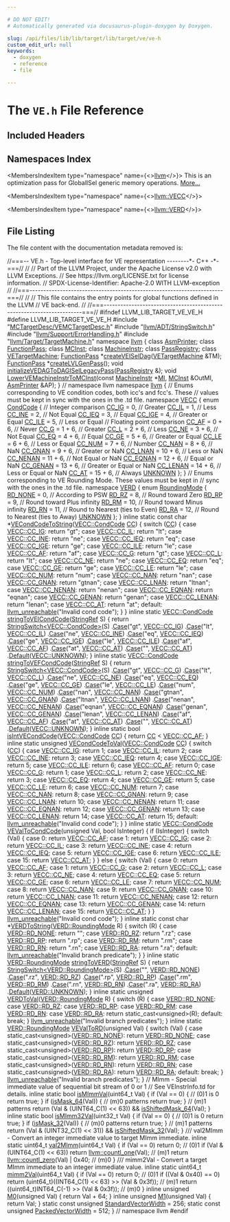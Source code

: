 ```yaml
---

# DO NOT EDIT!
# Automatically generated via docusaurus-plugin-doxygen by Doxygen.

slug: /api/files/lib/lib/target/lib/target/ve/ve-h
custom_edit_url: null
keywords:
  - doxygen
  - reference
  - file

---
```





# The `VE.h` File Reference

<DoxygenPage pluginConfig={pluginConfig}>



## Included Headers

<IncludesList>
<IncludesListItem
  filePath="MCTargetDesc/VEMCTargetDesc.h"
  permalink="/docs/api/files/lib/lib/target/lib/target/ve/lib/target/ve/mctargetdesc/vemctargetdesc-h"
  isLocal="true" />
<IncludesListItem
  filePath="llvm/ADT/StringSwitch.h"
  permalink="/docs/api/files/include/include/llvm/include/llvm/adt/stringswitch-h"
  isLocal="true" />
<IncludesListItem
  filePath="llvm/Support/ErrorHandling.h"
  permalink="/docs/api/files/include/include/llvm/include/llvm/support/errorhandling-h"
  isLocal="true" />
<IncludesListItem
  filePath="llvm/Target/TargetMachine.h"
  permalink="/docs/api/files/include/include/llvm/include/llvm/target/targetmachine-h"
  isLocal="true" />
</IncludesList>

## Namespaces Index

<MembersIndex>

<MembersIndexItem
  type="namespace"
  name={<><a href="/docs/api/namespaces/llvm">llvm</a></>}>
This is an optimization pass for GlobalISel generic memory operations. <a href="/docs/api/namespaces/llvm/#details">More...</a>
</MembersIndexItem>

<MembersIndexItem
  type="namespace"
  name={<><a href="/docs/api/namespaces/llvm/vecc">llvm::VECC</a></>}>
</MembersIndexItem>

<MembersIndexItem
  type="namespace"
  name={<><a href="/docs/api/namespaces/llvm/verd">llvm::VERD</a></>}>
</MembersIndexItem>

</MembersIndex>


## File Listing

The file content with the documentation metadata removed is:

<ProgramListing>

<Link id="l00001" /><CodeLine lineNumber="1"><span class="doxyHighlightComment">//===-- VE.h - Top-level interface for VE representation --------&#42;- C++ -&#42;-===//</span></CodeLine>
<Link id="l00002" /><CodeLine lineNumber="2"><span class="doxyHighlightComment">//</span></CodeLine>
<Link id="l00003" /><CodeLine lineNumber="3"><span class="doxyHighlightComment">// Part of the LLVM Project, under the Apache License v2.0 with LLVM Exceptions.</span></CodeLine>
<Link id="l00004" /><CodeLine lineNumber="4"><span class="doxyHighlightComment">// See https://llvm.org/LICENSE.txt for license information.</span></CodeLine>
<Link id="l00005" /><CodeLine lineNumber="5"><span class="doxyHighlightComment">// SPDX-License-Identifier: Apache-2.0 WITH LLVM-exception</span></CodeLine>
<Link id="l00006" /><CodeLine lineNumber="6"><span class="doxyHighlightComment">//</span></CodeLine>
<Link id="l00007" /><CodeLine lineNumber="7"><span class="doxyHighlightComment">//===----------------------------------------------------------------------===//</span></CodeLine>
<Link id="l00008" /><CodeLine lineNumber="8"><span class="doxyHighlightComment">//</span></CodeLine>
<Link id="l00009" /><CodeLine lineNumber="9"><span class="doxyHighlightComment">// This file contains the entry points for global functions defined in the LLVM</span></CodeLine>
<Link id="l00010" /><CodeLine lineNumber="10"><span class="doxyHighlightComment">// VE back-end.</span></CodeLine>
<Link id="l00011" /><CodeLine lineNumber="11"><span class="doxyHighlightComment">//</span></CodeLine>
<Link id="l00012" /><CodeLine lineNumber="12"><span class="doxyHighlightComment">//===----------------------------------------------------------------------===//</span></CodeLine>
<Link id="l00013" /><CodeLine lineNumber="13"></CodeLine>
<Link id="l00014" /><CodeLine lineNumber="14"><span class="doxyHighlightPreprocessor">#ifndef LLVM&#95;LIB&#95;TARGET&#95;VE&#95;VE&#95;H</span></CodeLine>
<Link id="l00015" /><CodeLine lineNumber="15"><span class="doxyHighlightPreprocessor">#define LLVM&#95;LIB&#95;TARGET&#95;VE&#95;VE&#95;H</span></CodeLine>
<Link id="l00016" /><CodeLine lineNumber="16"></CodeLine>
<Link id="l00017" /><CodeLine lineNumber="17"><span class="doxyHighlightPreprocessor">#include &quot;<a href="/docs/api/files/lib/lib/target/lib/target/ve/lib/target/ve/mctargetdesc/vemctargetdesc-h">MCTargetDesc/VEMCTargetDesc.h</a>&quot;</span></CodeLine>
<Link id="l00018" /><CodeLine lineNumber="18"><span class="doxyHighlightPreprocessor">#include &quot;<a href="/docs/api/files/include/include/llvm/include/llvm/adt/stringswitch-h">llvm/ADT/StringSwitch.h</a>&quot;</span></CodeLine>
<Link id="l00019" /><CodeLine lineNumber="19"><span class="doxyHighlightPreprocessor">#include &quot;<a href="/docs/api/files/include/include/llvm/include/llvm/support/errorhandling-h">llvm/Support/ErrorHandling.h</a>&quot;</span></CodeLine>
<Link id="l00020" /><CodeLine lineNumber="20"><span class="doxyHighlightPreprocessor">#include &quot;<a href="/docs/api/files/include/include/llvm/include/llvm/target/targetmachine-h">llvm/Target/TargetMachine.h</a>&quot;</span></CodeLine>
<Link id="l00021" /><CodeLine lineNumber="21"></CodeLine>
<Link id="l00022" /><CodeLine lineNumber="22"><span class="doxyHighlightKeyword">namespace </span><span class="doxyHighlight"><a href="/docs/api/namespaces/llvm">llvm</a> &#123;</span></CodeLine>
<Link id="l00023" /><CodeLine lineNumber="23"><span class="doxyHighlightKeyword">class </span><span class="doxyHighlight"><a href="/docs/api/classes/llvm/asmprinter">AsmPrinter</a>;</span></CodeLine>
<Link id="l00024" /><CodeLine lineNumber="24"><span class="doxyHighlightKeyword">class </span><span class="doxyHighlight"><a href="/docs/api/classes/llvm/functionpass">FunctionPass</a>;</span></CodeLine>
<Link id="l00025" /><CodeLine lineNumber="25"><span class="doxyHighlightKeyword">class </span><span class="doxyHighlight"><a href="/docs/api/classes/llvm/mcinst">MCInst</a>;</span></CodeLine>
<Link id="l00026" /><CodeLine lineNumber="26"><span class="doxyHighlightKeyword">class </span><span class="doxyHighlight"><a href="/docs/api/classes/llvm/machineinstr">MachineInstr</a>;</span></CodeLine>
<Link id="l00027" /><CodeLine lineNumber="27"><span class="doxyHighlightKeyword">class </span><span class="doxyHighlight"><a href="/docs/api/classes/llvm/passregistry">PassRegistry</a>;</span></CodeLine>
<Link id="l00028" /><CodeLine lineNumber="28"><span class="doxyHighlightKeyword">class </span><span class="doxyHighlight"><a href="/docs/api/classes/llvm/vetargetmachine">VETargetMachine</a>;</span></CodeLine>
<Link id="l00029" /><CodeLine lineNumber="29"></CodeLine>
<Link id="l00030" /><CodeLine lineNumber="30"><span class="doxyHighlight"><a href="/docs/api/classes/llvm/functionpass">FunctionPass</a> &#42;<a href="/docs/api/namespaces/llvm/#a2fc1c0235c01abed99168d7fee4de9f6">createVEISelDag</a>(<a href="/docs/api/classes/llvm/vetargetmachine">VETargetMachine</a> &amp;TM);</span></CodeLine>
<Link id="l00031" /><CodeLine lineNumber="31"><span class="doxyHighlight"><a href="/docs/api/classes/llvm/functionpass">FunctionPass</a> &#42;<a href="/docs/api/namespaces/llvm/#a2d019765c6bec2f87b2da1747fdc43a0">createLVLGenPass</a>();</span></CodeLine>
<Link id="l00032" /><CodeLine lineNumber="32" lineLink="/docs/api/namespaces/llvm/#a23ae450002f03561b8731001fe6f5a00"><span class="doxyHighlightKeywordType">void</span><span class="doxyHighlight"> <a href="/docs/api/namespaces/llvm/#a23ae450002f03561b8731001fe6f5a00">initializeVEDAGToDAGISelLegacyPass</a>(<a href="/docs/api/classes/llvm/passregistry">PassRegistry</a> &amp;);</span></CodeLine>
<Link id="l00033" /><CodeLine lineNumber="33"></CodeLine>
<Link id="l00034" /><CodeLine lineNumber="34"><span class="doxyHighlightKeywordType">void</span><span class="doxyHighlight"> <a href="/docs/api/namespaces/llvm/#a3b171d9e10d6ab46824855e1cc83e737">LowerVEMachineInstrToMCInst</a>(</span><span class="doxyHighlightKeyword">const</span><span class="doxyHighlight"> <a href="/docs/api/classes/llvm/machineinstr">MachineInstr</a> &#42;<a href="/docs/api/files/lib/lib/codegen/lib/codegen/globalisel/irtranslator-cpp/#abe44dfdea65b4f7e11e0a608ab708b76">MI</a>, <a href="/docs/api/classes/llvm/mcinst">MCInst</a> &amp;OutMI,</span></CodeLine>
<Link id="l00035" /><CodeLine lineNumber="35"><span class="doxyHighlight">                                 <a href="/docs/api/classes/llvm/asmprinter">AsmPrinter</a> &amp;AP);</span></CodeLine>
<Link id="l00036" /><CodeLine lineNumber="36"><span class="doxyHighlight">&#125; </span><span class="doxyHighlightComment">// namespace llvm</span></CodeLine>
<Link id="l00037" /><CodeLine lineNumber="37"></CodeLine>
<Link id="l00038" /><CodeLine lineNumber="38"><span class="doxyHighlightKeyword">namespace </span><span class="doxyHighlight"><a href="/docs/api/namespaces/llvm">llvm</a> &#123;</span></CodeLine>
<Link id="l00039" /><CodeLine lineNumber="39"><span class="doxyHighlightComment">// Enums corresponding to VE condition codes, both icc&#39;s and fcc&#39;s.  These</span></CodeLine>
<Link id="l00040" /><CodeLine lineNumber="40"><span class="doxyHighlightComment">// values must be kept in sync with the ones in the .td file.</span></CodeLine>
<Link id="l00041" /><CodeLine lineNumber="41" lineLink="/docs/api/namespaces/llvm/vecc"><span class="doxyHighlightKeyword">namespace </span><span class="doxyHighlight"><a href="/docs/api/namespaces/llvm/vecc">VECC</a> &#123;</span></CodeLine>
<Link id="l00042" /><CodeLine lineNumber="42" lineLink="/docs/api/namespaces/llvm/vecc/#a6491a5c5efad386438e80078ec318b9f"><span class="doxyHighlightKeyword">enum</span><span class="doxyHighlight"> <a href="/docs/api/namespaces/llvm/vecc/#a6491a5c5efad386438e80078ec318b9f">CondCode</a> &#123;</span></CodeLine>
<Link id="l00043" /><CodeLine lineNumber="43"><span class="doxyHighlight">  </span><span class="doxyHighlightComment">// Integer comparison</span></CodeLine>
<Link id="l00044" /><CodeLine lineNumber="44" lineLink="/docs/api/namespaces/llvm/vecc/#a6491a5c5efad386438e80078ec318b9fa7de3225c16aae947d36f318e982d0cfb"><span class="doxyHighlight">  <a href="/docs/api/namespaces/llvm/vecc/#a6491a5c5efad386438e80078ec318b9fa7de3225c16aae947d36f318e982d0cfb">CC&#95;IG</a> = 0,  </span><span class="doxyHighlightComment">// Greater</span></CodeLine>
<Link id="l00045" /><CodeLine lineNumber="45" lineLink="/docs/api/namespaces/llvm/vecc/#a6491a5c5efad386438e80078ec318b9fafcfb4bb0613160ec1a82027c1b17ffaa"><span class="doxyHighlight">  <a href="/docs/api/namespaces/llvm/vecc/#a6491a5c5efad386438e80078ec318b9fafcfb4bb0613160ec1a82027c1b17ffaa">CC&#95;IL</a> = 1,  </span><span class="doxyHighlightComment">// Less</span></CodeLine>
<Link id="l00046" /><CodeLine lineNumber="46" lineLink="/docs/api/namespaces/llvm/vecc/#a6491a5c5efad386438e80078ec318b9fa8d2966af34e2335e1bbd8cd0843f80ce"><span class="doxyHighlight">  <a href="/docs/api/namespaces/llvm/vecc/#a6491a5c5efad386438e80078ec318b9fa8d2966af34e2335e1bbd8cd0843f80ce">CC&#95;INE</a> = 2, </span><span class="doxyHighlightComment">// Not Equal</span></CodeLine>
<Link id="l00047" /><CodeLine lineNumber="47" lineLink="/docs/api/namespaces/llvm/vecc/#a6491a5c5efad386438e80078ec318b9fad7a354bafffdac9ac6fe130de510695f"><span class="doxyHighlight">  <a href="/docs/api/namespaces/llvm/vecc/#a6491a5c5efad386438e80078ec318b9fad7a354bafffdac9ac6fe130de510695f">CC&#95;IEQ</a> = 3, </span><span class="doxyHighlightComment">// Equal</span></CodeLine>
<Link id="l00048" /><CodeLine lineNumber="48" lineLink="/docs/api/namespaces/llvm/vecc/#a6491a5c5efad386438e80078ec318b9faf94794d899625fc7bbb00bd003f13b38"><span class="doxyHighlight">  <a href="/docs/api/namespaces/llvm/vecc/#a6491a5c5efad386438e80078ec318b9faf94794d899625fc7bbb00bd003f13b38">CC&#95;IGE</a> = 4, </span><span class="doxyHighlightComment">// Greater or Equal</span></CodeLine>
<Link id="l00049" /><CodeLine lineNumber="49" lineLink="/docs/api/namespaces/llvm/vecc/#a6491a5c5efad386438e80078ec318b9fa4e7cac2c73a45b4888aed22d6820e9c5"><span class="doxyHighlight">  <a href="/docs/api/namespaces/llvm/vecc/#a6491a5c5efad386438e80078ec318b9fa4e7cac2c73a45b4888aed22d6820e9c5">CC&#95;ILE</a> = 5, </span><span class="doxyHighlightComment">// Less or Equal</span></CodeLine>
<Link id="l00050" /><CodeLine lineNumber="50"></CodeLine>
<Link id="l00051" /><CodeLine lineNumber="51"><span class="doxyHighlight">  </span><span class="doxyHighlightComment">// Floating point comparison</span></CodeLine>
<Link id="l00052" /><CodeLine lineNumber="52" lineLink="/docs/api/namespaces/llvm/vecc/#a6491a5c5efad386438e80078ec318b9fa90647d3c9b95483b08628135a674ae05"><span class="doxyHighlight">  <a href="/docs/api/namespaces/llvm/vecc/#a6491a5c5efad386438e80078ec318b9fa90647d3c9b95483b08628135a674ae05">CC&#95;AF</a> = 0 + 6,     </span><span class="doxyHighlightComment">// Never</span></CodeLine>
<Link id="l00053" /><CodeLine lineNumber="53" lineLink="/docs/api/namespaces/llvm/vecc/#a6491a5c5efad386438e80078ec318b9fa2034a8baeea835b885c434f1e10a8732"><span class="doxyHighlight">  <a href="/docs/api/namespaces/llvm/vecc/#a6491a5c5efad386438e80078ec318b9fa2034a8baeea835b885c434f1e10a8732">CC&#95;G</a> = 1 + 6,      </span><span class="doxyHighlightComment">// Greater</span></CodeLine>
<Link id="l00054" /><CodeLine lineNumber="54" lineLink="/docs/api/namespaces/llvm/vecc/#a6491a5c5efad386438e80078ec318b9fa970abd565513ac7b50729ff4c6c85243"><span class="doxyHighlight">  <a href="/docs/api/namespaces/llvm/vecc/#a6491a5c5efad386438e80078ec318b9fa970abd565513ac7b50729ff4c6c85243">CC&#95;L</a> = 2 + 6,      </span><span class="doxyHighlightComment">// Less</span></CodeLine>
<Link id="l00055" /><CodeLine lineNumber="55" lineLink="/docs/api/namespaces/llvm/vecc/#a6491a5c5efad386438e80078ec318b9fac00b68bb5c54c1df2cf5fdbb895e6e7c"><span class="doxyHighlight">  <a href="/docs/api/namespaces/llvm/vecc/#a6491a5c5efad386438e80078ec318b9fac00b68bb5c54c1df2cf5fdbb895e6e7c">CC&#95;NE</a> = 3 + 6,     </span><span class="doxyHighlightComment">// Not Equal</span></CodeLine>
<Link id="l00056" /><CodeLine lineNumber="56" lineLink="/docs/api/namespaces/llvm/vecc/#a6491a5c5efad386438e80078ec318b9fa737115d0bf73399c601cfe94b5fa9902"><span class="doxyHighlight">  <a href="/docs/api/namespaces/llvm/vecc/#a6491a5c5efad386438e80078ec318b9fa737115d0bf73399c601cfe94b5fa9902">CC&#95;EQ</a> = 4 + 6,     </span><span class="doxyHighlightComment">// Equal</span></CodeLine>
<Link id="l00057" /><CodeLine lineNumber="57" lineLink="/docs/api/namespaces/llvm/vecc/#a6491a5c5efad386438e80078ec318b9fab2dacd758118f0984281f65f7cbe978d"><span class="doxyHighlight">  <a href="/docs/api/namespaces/llvm/vecc/#a6491a5c5efad386438e80078ec318b9fab2dacd758118f0984281f65f7cbe978d">CC&#95;GE</a> = 5 + 6,     </span><span class="doxyHighlightComment">// Greater or Equal</span></CodeLine>
<Link id="l00058" /><CodeLine lineNumber="58" lineLink="/docs/api/namespaces/llvm/vecc/#a6491a5c5efad386438e80078ec318b9fa2974b61a063013e7be5e5af3cb868ec5"><span class="doxyHighlight">  <a href="/docs/api/namespaces/llvm/vecc/#a6491a5c5efad386438e80078ec318b9fa2974b61a063013e7be5e5af3cb868ec5">CC&#95;LE</a> = 6 + 6,     </span><span class="doxyHighlightComment">// Less or Equal</span></CodeLine>
<Link id="l00059" /><CodeLine lineNumber="59" lineLink="/docs/api/namespaces/llvm/vecc/#a6491a5c5efad386438e80078ec318b9fa59b933a45e98ec7aece8cd7437e201d3"><span class="doxyHighlight">  <a href="/docs/api/namespaces/llvm/vecc/#a6491a5c5efad386438e80078ec318b9fa59b933a45e98ec7aece8cd7437e201d3">CC&#95;NUM</a> = 7 + 6,    </span><span class="doxyHighlightComment">// Number</span></CodeLine>
<Link id="l00060" /><CodeLine lineNumber="60" lineLink="/docs/api/namespaces/llvm/vecc/#a6491a5c5efad386438e80078ec318b9faf292938540f3ff9028c492ad5936b742"><span class="doxyHighlight">  <a href="/docs/api/namespaces/llvm/vecc/#a6491a5c5efad386438e80078ec318b9faf292938540f3ff9028c492ad5936b742">CC&#95;NAN</a> = 8 + 6,    </span><span class="doxyHighlightComment">// NaN</span></CodeLine>
<Link id="l00061" /><CodeLine lineNumber="61" lineLink="/docs/api/namespaces/llvm/vecc/#a6491a5c5efad386438e80078ec318b9fa79efa5cd92af20ad7b6f873a9d952f26"><span class="doxyHighlight">  <a href="/docs/api/namespaces/llvm/vecc/#a6491a5c5efad386438e80078ec318b9fa79efa5cd92af20ad7b6f873a9d952f26">CC&#95;GNAN</a> = 9 + 6,   </span><span class="doxyHighlightComment">// Greater or NaN</span></CodeLine>
<Link id="l00062" /><CodeLine lineNumber="62" lineLink="/docs/api/namespaces/llvm/vecc/#a6491a5c5efad386438e80078ec318b9fac4dc27f8498f868f07e5838029ebbc53"><span class="doxyHighlight">  <a href="/docs/api/namespaces/llvm/vecc/#a6491a5c5efad386438e80078ec318b9fac4dc27f8498f868f07e5838029ebbc53">CC&#95;LNAN</a> = 10 + 6,  </span><span class="doxyHighlightComment">// Less or NaN</span></CodeLine>
<Link id="l00063" /><CodeLine lineNumber="63" lineLink="/docs/api/namespaces/llvm/vecc/#a6491a5c5efad386438e80078ec318b9fa24aa09de53697d707a897e2b070d06aa"><span class="doxyHighlight">  <a href="/docs/api/namespaces/llvm/vecc/#a6491a5c5efad386438e80078ec318b9fa24aa09de53697d707a897e2b070d06aa">CC&#95;NENAN</a> = 11 + 6, </span><span class="doxyHighlightComment">// Not Equal or NaN</span></CodeLine>
<Link id="l00064" /><CodeLine lineNumber="64" lineLink="/docs/api/namespaces/llvm/vecc/#a6491a5c5efad386438e80078ec318b9fa0fac75c390802b507ac672c2b345a8b9"><span class="doxyHighlight">  <a href="/docs/api/namespaces/llvm/vecc/#a6491a5c5efad386438e80078ec318b9fa0fac75c390802b507ac672c2b345a8b9">CC&#95;EQNAN</a> = 12 + 6, </span><span class="doxyHighlightComment">// Equal or NaN</span></CodeLine>
<Link id="l00065" /><CodeLine lineNumber="65" lineLink="/docs/api/namespaces/llvm/vecc/#a6491a5c5efad386438e80078ec318b9fa04cdc59b401544423f5e261fa7328787"><span class="doxyHighlight">  <a href="/docs/api/namespaces/llvm/vecc/#a6491a5c5efad386438e80078ec318b9fa04cdc59b401544423f5e261fa7328787">CC&#95;GENAN</a> = 13 + 6, </span><span class="doxyHighlightComment">// Greater or Equal or NaN</span></CodeLine>
<Link id="l00066" /><CodeLine lineNumber="66" lineLink="/docs/api/namespaces/llvm/vecc/#a6491a5c5efad386438e80078ec318b9fa2f54c5fd900528e459dc7e0bb5a02c92"><span class="doxyHighlight">  <a href="/docs/api/namespaces/llvm/vecc/#a6491a5c5efad386438e80078ec318b9fa2f54c5fd900528e459dc7e0bb5a02c92">CC&#95;LENAN</a> = 14 + 6, </span><span class="doxyHighlightComment">// Less or Equal or NaN</span></CodeLine>
<Link id="l00067" /><CodeLine lineNumber="67" lineLink="/docs/api/namespaces/llvm/vecc/#a6491a5c5efad386438e80078ec318b9fae1c581586de594f9817ffd1d380a24e7"><span class="doxyHighlight">  <a href="/docs/api/namespaces/llvm/vecc/#a6491a5c5efad386438e80078ec318b9fae1c581586de594f9817ffd1d380a24e7">CC&#95;AT</a> = 15 + 6,    </span><span class="doxyHighlightComment">// Always</span></CodeLine>
<Link id="l00068" /><CodeLine lineNumber="68" lineLink="/docs/api/namespaces/llvm/vecc/#a6491a5c5efad386438e80078ec318b9fad86a8ac14c54316c5e4f30f1aea48455"><span class="doxyHighlight">  <a href="/docs/api/namespaces/llvm/vecc/#a6491a5c5efad386438e80078ec318b9fad86a8ac14c54316c5e4f30f1aea48455">UNKNOWN</a></span></CodeLine>
<Link id="l00069" /><CodeLine lineNumber="69"><span class="doxyHighlight">&#125;;</span></CodeLine>
<Link id="l00070" /><CodeLine lineNumber="70"><span class="doxyHighlight">&#125;</span></CodeLine>
<Link id="l00071" /><CodeLine lineNumber="71"><span class="doxyHighlightComment">// Enums corresponding to VE Rounding Mode.  These values must be kept in</span></CodeLine>
<Link id="l00072" /><CodeLine lineNumber="72"><span class="doxyHighlightComment">// sync with the ones in the .td file.</span></CodeLine>
<Link id="l00073" /><CodeLine lineNumber="73" lineLink="/docs/api/namespaces/llvm/verd"><span class="doxyHighlightKeyword">namespace </span><span class="doxyHighlight"><a href="/docs/api/namespaces/llvm/verd">VERD</a> &#123;</span></CodeLine>
<Link id="l00074" /><CodeLine lineNumber="74" lineLink="/docs/api/namespaces/llvm/verd/#a41337fd84126ead8c39c36eae4010ead"><span class="doxyHighlightKeyword">enum</span><span class="doxyHighlight"> <a href="/docs/api/namespaces/llvm/verd/#a41337fd84126ead8c39c36eae4010ead">RoundingMode</a> &#123;</span></CodeLine>
<Link id="l00075" /><CodeLine lineNumber="75" lineLink="/docs/api/namespaces/llvm/verd/#a41337fd84126ead8c39c36eae4010eada8a4ded76727cd8aaec8c64eb5d367d37"><span class="doxyHighlight">  <a href="/docs/api/namespaces/llvm/verd/#a41337fd84126ead8c39c36eae4010eada8a4ded76727cd8aaec8c64eb5d367d37">RD&#95;NONE</a> = 0, </span><span class="doxyHighlightComment">// According to PSW</span></CodeLine>
<Link id="l00076" /><CodeLine lineNumber="76" lineLink="/docs/api/namespaces/llvm/verd/#a41337fd84126ead8c39c36eae4010eadaad53cb6dc44913c5717a355fd36e5885"><span class="doxyHighlight">  <a href="/docs/api/namespaces/llvm/verd/#a41337fd84126ead8c39c36eae4010eadaad53cb6dc44913c5717a355fd36e5885">RD&#95;RZ</a> = 8,   </span><span class="doxyHighlightComment">// Round toward Zero</span></CodeLine>
<Link id="l00077" /><CodeLine lineNumber="77" lineLink="/docs/api/namespaces/llvm/verd/#a41337fd84126ead8c39c36eae4010eada5857c0f476f52180120cf5b3e3c6e91a"><span class="doxyHighlight">  <a href="/docs/api/namespaces/llvm/verd/#a41337fd84126ead8c39c36eae4010eada5857c0f476f52180120cf5b3e3c6e91a">RD&#95;RP</a> = 9,   </span><span class="doxyHighlightComment">// Round toward Plus infinity</span></CodeLine>
<Link id="l00078" /><CodeLine lineNumber="78" lineLink="/docs/api/namespaces/llvm/verd/#a41337fd84126ead8c39c36eae4010eadacd5d592a8a0dbbc8dc4fc8c2a68ab3f6"><span class="doxyHighlight">  <a href="/docs/api/namespaces/llvm/verd/#a41337fd84126ead8c39c36eae4010eadacd5d592a8a0dbbc8dc4fc8c2a68ab3f6">RD&#95;RM</a> = 10,  </span><span class="doxyHighlightComment">// Round toward Minus infinity</span></CodeLine>
<Link id="l00079" /><CodeLine lineNumber="79" lineLink="/docs/api/namespaces/llvm/verd/#a41337fd84126ead8c39c36eae4010eadaab1e2477b6cef95becb04e0cdeb45992"><span class="doxyHighlight">  <a href="/docs/api/namespaces/llvm/verd/#a41337fd84126ead8c39c36eae4010eadaab1e2477b6cef95becb04e0cdeb45992">RD&#95;RN</a> = 11,  </span><span class="doxyHighlightComment">// Round to Nearest (ties to Even)</span></CodeLine>
<Link id="l00080" /><CodeLine lineNumber="80" lineLink="/docs/api/namespaces/llvm/verd/#a41337fd84126ead8c39c36eae4010eadad4fbef2c15efe522e05615d96abdbd4c"><span class="doxyHighlight">  <a href="/docs/api/namespaces/llvm/verd/#a41337fd84126ead8c39c36eae4010eadad4fbef2c15efe522e05615d96abdbd4c">RD&#95;RA</a> = 12,  </span><span class="doxyHighlightComment">// Round to Nearest (ties to Away)</span></CodeLine>
<Link id="l00081" /><CodeLine lineNumber="81" lineLink="/docs/api/namespaces/llvm/verd/#a41337fd84126ead8c39c36eae4010eada524360cf5a832f06a95a518ffaf95472"><span class="doxyHighlight">  <a href="/docs/api/namespaces/llvm/verd/#a41337fd84126ead8c39c36eae4010eada524360cf5a832f06a95a518ffaf95472">UNKNOWN</a></span></CodeLine>
<Link id="l00082" /><CodeLine lineNumber="82"><span class="doxyHighlight">&#125;;</span></CodeLine>
<Link id="l00083" /><CodeLine lineNumber="83"><span class="doxyHighlight">&#125;</span></CodeLine>
<Link id="l00084" /><CodeLine lineNumber="84"></CodeLine>
<Link id="l00085" /><CodeLine lineNumber="85" lineLink="/docs/api/namespaces/llvm/#a7592312d01383031bcaae30bd6b74e28"><span class="doxyHighlightKeyword">inline</span><span class="doxyHighlight"> </span><span class="doxyHighlightKeyword">static</span><span class="doxyHighlight"> </span><span class="doxyHighlightKeyword">const</span><span class="doxyHighlight"> </span><span class="doxyHighlightKeywordType">char</span><span class="doxyHighlight"> &#42;<a href="/docs/api/namespaces/llvm/#a7592312d01383031bcaae30bd6b74e28">VECondCodeToString</a>(<a href="/docs/api/namespaces/llvm/vecc/#a6491a5c5efad386438e80078ec318b9f">VECC::CondCode</a> <a href="/docs/api/files/lib/lib/target/lib/target/riscv/riscvredundantcopyelimination-cpp/#a77c69067ae8279bc00ab8757731e90d7">CC</a>) &#123;</span></CodeLine>
<Link id="l00086" /><CodeLine lineNumber="86"><span class="doxyHighlight">  </span><span class="doxyHighlightKeywordFlow">switch</span><span class="doxyHighlight"> (<a href="/docs/api/files/lib/lib/target/lib/target/riscv/riscvredundantcopyelimination-cpp/#a77c69067ae8279bc00ab8757731e90d7">CC</a>) &#123;</span></CodeLine>
<Link id="l00087" /><CodeLine lineNumber="87"><span class="doxyHighlight">  </span><span class="doxyHighlightKeywordFlow">case</span><span class="doxyHighlight"> <a href="/docs/api/namespaces/llvm/vecc/#a6491a5c5efad386438e80078ec318b9fa7de3225c16aae947d36f318e982d0cfb">VECC::CC&#95;IG</a>:    </span><span class="doxyHighlightKeywordFlow">return</span><span class="doxyHighlight"> </span><span class="doxyHighlightStringLiteral">&quot;gt&quot;</span><span class="doxyHighlight">;</span></CodeLine>
<Link id="l00088" /><CodeLine lineNumber="88"><span class="doxyHighlight">  </span><span class="doxyHighlightKeywordFlow">case</span><span class="doxyHighlight"> <a href="/docs/api/namespaces/llvm/vecc/#a6491a5c5efad386438e80078ec318b9fafcfb4bb0613160ec1a82027c1b17ffaa">VECC::CC&#95;IL</a>:    </span><span class="doxyHighlightKeywordFlow">return</span><span class="doxyHighlight"> </span><span class="doxyHighlightStringLiteral">&quot;lt&quot;</span><span class="doxyHighlight">;</span></CodeLine>
<Link id="l00089" /><CodeLine lineNumber="89"><span class="doxyHighlight">  </span><span class="doxyHighlightKeywordFlow">case</span><span class="doxyHighlight"> <a href="/docs/api/namespaces/llvm/vecc/#a6491a5c5efad386438e80078ec318b9fa8d2966af34e2335e1bbd8cd0843f80ce">VECC::CC&#95;INE</a>:   </span><span class="doxyHighlightKeywordFlow">return</span><span class="doxyHighlight"> </span><span class="doxyHighlightStringLiteral">&quot;ne&quot;</span><span class="doxyHighlight">;</span></CodeLine>
<Link id="l00090" /><CodeLine lineNumber="90"><span class="doxyHighlight">  </span><span class="doxyHighlightKeywordFlow">case</span><span class="doxyHighlight"> <a href="/docs/api/namespaces/llvm/vecc/#a6491a5c5efad386438e80078ec318b9fad7a354bafffdac9ac6fe130de510695f">VECC::CC&#95;IEQ</a>:   </span><span class="doxyHighlightKeywordFlow">return</span><span class="doxyHighlight"> </span><span class="doxyHighlightStringLiteral">&quot;eq&quot;</span><span class="doxyHighlight">;</span></CodeLine>
<Link id="l00091" /><CodeLine lineNumber="91"><span class="doxyHighlight">  </span><span class="doxyHighlightKeywordFlow">case</span><span class="doxyHighlight"> <a href="/docs/api/namespaces/llvm/vecc/#a6491a5c5efad386438e80078ec318b9faf94794d899625fc7bbb00bd003f13b38">VECC::CC&#95;IGE</a>:   </span><span class="doxyHighlightKeywordFlow">return</span><span class="doxyHighlight"> </span><span class="doxyHighlightStringLiteral">&quot;ge&quot;</span><span class="doxyHighlight">;</span></CodeLine>
<Link id="l00092" /><CodeLine lineNumber="92"><span class="doxyHighlight">  </span><span class="doxyHighlightKeywordFlow">case</span><span class="doxyHighlight"> <a href="/docs/api/namespaces/llvm/vecc/#a6491a5c5efad386438e80078ec318b9fa4e7cac2c73a45b4888aed22d6820e9c5">VECC::CC&#95;ILE</a>:   </span><span class="doxyHighlightKeywordFlow">return</span><span class="doxyHighlight"> </span><span class="doxyHighlightStringLiteral">&quot;le&quot;</span><span class="doxyHighlight">;</span></CodeLine>
<Link id="l00093" /><CodeLine lineNumber="93"><span class="doxyHighlight">  </span><span class="doxyHighlightKeywordFlow">case</span><span class="doxyHighlight"> <a href="/docs/api/namespaces/llvm/vecc/#a6491a5c5efad386438e80078ec318b9fa90647d3c9b95483b08628135a674ae05">VECC::CC&#95;AF</a>:    </span><span class="doxyHighlightKeywordFlow">return</span><span class="doxyHighlight"> </span><span class="doxyHighlightStringLiteral">&quot;af&quot;</span><span class="doxyHighlight">;</span></CodeLine>
<Link id="l00094" /><CodeLine lineNumber="94"><span class="doxyHighlight">  </span><span class="doxyHighlightKeywordFlow">case</span><span class="doxyHighlight"> <a href="/docs/api/namespaces/llvm/vecc/#a6491a5c5efad386438e80078ec318b9fa2034a8baeea835b885c434f1e10a8732">VECC::CC&#95;G</a>:     </span><span class="doxyHighlightKeywordFlow">return</span><span class="doxyHighlight"> </span><span class="doxyHighlightStringLiteral">&quot;gt&quot;</span><span class="doxyHighlight">;</span></CodeLine>
<Link id="l00095" /><CodeLine lineNumber="95"><span class="doxyHighlight">  </span><span class="doxyHighlightKeywordFlow">case</span><span class="doxyHighlight"> <a href="/docs/api/namespaces/llvm/vecc/#a6491a5c5efad386438e80078ec318b9fa970abd565513ac7b50729ff4c6c85243">VECC::CC&#95;L</a>:     </span><span class="doxyHighlightKeywordFlow">return</span><span class="doxyHighlight"> </span><span class="doxyHighlightStringLiteral">&quot;lt&quot;</span><span class="doxyHighlight">;</span></CodeLine>
<Link id="l00096" /><CodeLine lineNumber="96"><span class="doxyHighlight">  </span><span class="doxyHighlightKeywordFlow">case</span><span class="doxyHighlight"> <a href="/docs/api/namespaces/llvm/vecc/#a6491a5c5efad386438e80078ec318b9fac00b68bb5c54c1df2cf5fdbb895e6e7c">VECC::CC&#95;NE</a>:    </span><span class="doxyHighlightKeywordFlow">return</span><span class="doxyHighlight"> </span><span class="doxyHighlightStringLiteral">&quot;ne&quot;</span><span class="doxyHighlight">;</span></CodeLine>
<Link id="l00097" /><CodeLine lineNumber="97"><span class="doxyHighlight">  </span><span class="doxyHighlightKeywordFlow">case</span><span class="doxyHighlight"> <a href="/docs/api/namespaces/llvm/vecc/#a6491a5c5efad386438e80078ec318b9fa737115d0bf73399c601cfe94b5fa9902">VECC::CC&#95;EQ</a>:    </span><span class="doxyHighlightKeywordFlow">return</span><span class="doxyHighlight"> </span><span class="doxyHighlightStringLiteral">&quot;eq&quot;</span><span class="doxyHighlight">;</span></CodeLine>
<Link id="l00098" /><CodeLine lineNumber="98"><span class="doxyHighlight">  </span><span class="doxyHighlightKeywordFlow">case</span><span class="doxyHighlight"> <a href="/docs/api/namespaces/llvm/vecc/#a6491a5c5efad386438e80078ec318b9fab2dacd758118f0984281f65f7cbe978d">VECC::CC&#95;GE</a>:    </span><span class="doxyHighlightKeywordFlow">return</span><span class="doxyHighlight"> </span><span class="doxyHighlightStringLiteral">&quot;ge&quot;</span><span class="doxyHighlight">;</span></CodeLine>
<Link id="l00099" /><CodeLine lineNumber="99"><span class="doxyHighlight">  </span><span class="doxyHighlightKeywordFlow">case</span><span class="doxyHighlight"> <a href="/docs/api/namespaces/llvm/vecc/#a6491a5c5efad386438e80078ec318b9fa2974b61a063013e7be5e5af3cb868ec5">VECC::CC&#95;LE</a>:    </span><span class="doxyHighlightKeywordFlow">return</span><span class="doxyHighlight"> </span><span class="doxyHighlightStringLiteral">&quot;le&quot;</span><span class="doxyHighlight">;</span></CodeLine>
<Link id="l00100" /><CodeLine lineNumber="100"><span class="doxyHighlight">  </span><span class="doxyHighlightKeywordFlow">case</span><span class="doxyHighlight"> <a href="/docs/api/namespaces/llvm/vecc/#a6491a5c5efad386438e80078ec318b9fa59b933a45e98ec7aece8cd7437e201d3">VECC::CC&#95;NUM</a>:   </span><span class="doxyHighlightKeywordFlow">return</span><span class="doxyHighlight"> </span><span class="doxyHighlightStringLiteral">&quot;num&quot;</span><span class="doxyHighlight">;</span></CodeLine>
<Link id="l00101" /><CodeLine lineNumber="101"><span class="doxyHighlight">  </span><span class="doxyHighlightKeywordFlow">case</span><span class="doxyHighlight"> <a href="/docs/api/namespaces/llvm/vecc/#a6491a5c5efad386438e80078ec318b9faf292938540f3ff9028c492ad5936b742">VECC::CC&#95;NAN</a>:   </span><span class="doxyHighlightKeywordFlow">return</span><span class="doxyHighlight"> </span><span class="doxyHighlightStringLiteral">&quot;nan&quot;</span><span class="doxyHighlight">;</span></CodeLine>
<Link id="l00102" /><CodeLine lineNumber="102"><span class="doxyHighlight">  </span><span class="doxyHighlightKeywordFlow">case</span><span class="doxyHighlight"> <a href="/docs/api/namespaces/llvm/vecc/#a6491a5c5efad386438e80078ec318b9fa79efa5cd92af20ad7b6f873a9d952f26">VECC::CC&#95;GNAN</a>:  </span><span class="doxyHighlightKeywordFlow">return</span><span class="doxyHighlight"> </span><span class="doxyHighlightStringLiteral">&quot;gtnan&quot;</span><span class="doxyHighlight">;</span></CodeLine>
<Link id="l00103" /><CodeLine lineNumber="103"><span class="doxyHighlight">  </span><span class="doxyHighlightKeywordFlow">case</span><span class="doxyHighlight"> <a href="/docs/api/namespaces/llvm/vecc/#a6491a5c5efad386438e80078ec318b9fac4dc27f8498f868f07e5838029ebbc53">VECC::CC&#95;LNAN</a>:  </span><span class="doxyHighlightKeywordFlow">return</span><span class="doxyHighlight"> </span><span class="doxyHighlightStringLiteral">&quot;ltnan&quot;</span><span class="doxyHighlight">;</span></CodeLine>
<Link id="l00104" /><CodeLine lineNumber="104"><span class="doxyHighlight">  </span><span class="doxyHighlightKeywordFlow">case</span><span class="doxyHighlight"> <a href="/docs/api/namespaces/llvm/vecc/#a6491a5c5efad386438e80078ec318b9fa24aa09de53697d707a897e2b070d06aa">VECC::CC&#95;NENAN</a>: </span><span class="doxyHighlightKeywordFlow">return</span><span class="doxyHighlight"> </span><span class="doxyHighlightStringLiteral">&quot;nenan&quot;</span><span class="doxyHighlight">;</span></CodeLine>
<Link id="l00105" /><CodeLine lineNumber="105"><span class="doxyHighlight">  </span><span class="doxyHighlightKeywordFlow">case</span><span class="doxyHighlight"> <a href="/docs/api/namespaces/llvm/vecc/#a6491a5c5efad386438e80078ec318b9fa0fac75c390802b507ac672c2b345a8b9">VECC::CC&#95;EQNAN</a>: </span><span class="doxyHighlightKeywordFlow">return</span><span class="doxyHighlight"> </span><span class="doxyHighlightStringLiteral">&quot;eqnan&quot;</span><span class="doxyHighlight">;</span></CodeLine>
<Link id="l00106" /><CodeLine lineNumber="106"><span class="doxyHighlight">  </span><span class="doxyHighlightKeywordFlow">case</span><span class="doxyHighlight"> <a href="/docs/api/namespaces/llvm/vecc/#a6491a5c5efad386438e80078ec318b9fa04cdc59b401544423f5e261fa7328787">VECC::CC&#95;GENAN</a>: </span><span class="doxyHighlightKeywordFlow">return</span><span class="doxyHighlight"> </span><span class="doxyHighlightStringLiteral">&quot;genan&quot;</span><span class="doxyHighlight">;</span></CodeLine>
<Link id="l00107" /><CodeLine lineNumber="107"><span class="doxyHighlight">  </span><span class="doxyHighlightKeywordFlow">case</span><span class="doxyHighlight"> <a href="/docs/api/namespaces/llvm/vecc/#a6491a5c5efad386438e80078ec318b9fa2f54c5fd900528e459dc7e0bb5a02c92">VECC::CC&#95;LENAN</a>: </span><span class="doxyHighlightKeywordFlow">return</span><span class="doxyHighlight"> </span><span class="doxyHighlightStringLiteral">&quot;lenan&quot;</span><span class="doxyHighlight">;</span></CodeLine>
<Link id="l00108" /><CodeLine lineNumber="108"><span class="doxyHighlight">  </span><span class="doxyHighlightKeywordFlow">case</span><span class="doxyHighlight"> <a href="/docs/api/namespaces/llvm/vecc/#a6491a5c5efad386438e80078ec318b9fae1c581586de594f9817ffd1d380a24e7">VECC::CC&#95;AT</a>:    </span><span class="doxyHighlightKeywordFlow">return</span><span class="doxyHighlight"> </span><span class="doxyHighlightStringLiteral">&quot;at&quot;</span><span class="doxyHighlight">;</span></CodeLine>
<Link id="l00109" /><CodeLine lineNumber="109"><span class="doxyHighlight">  </span><span class="doxyHighlightKeywordFlow">default</span><span class="doxyHighlight">:</span></CodeLine>
<Link id="l00110" /><CodeLine lineNumber="110"><span class="doxyHighlight">    <a href="/docs/api/files/include/include/llvm/include/llvm/support/errorhandling-h/#ace243f5c25697a1107cce46626b3dc94">llvm&#95;unreachable</a>(</span><span class="doxyHighlightStringLiteral">&quot;Invalid cond code&quot;</span><span class="doxyHighlight">);</span></CodeLine>
<Link id="l00111" /><CodeLine lineNumber="111"><span class="doxyHighlight">  &#125;</span></CodeLine>
<Link id="l00112" /><CodeLine lineNumber="112"><span class="doxyHighlight">&#125;</span></CodeLine>
<Link id="l00113" /><CodeLine lineNumber="113"></CodeLine>
<Link id="l00114" /><CodeLine lineNumber="114" lineLink="/docs/api/namespaces/llvm/#af535846bcbb6c6df0b0a3a81b51bcbf4"><span class="doxyHighlightKeyword">inline</span><span class="doxyHighlight"> </span><span class="doxyHighlightKeyword">static</span><span class="doxyHighlight"> <a href="/docs/api/namespaces/llvm/vecc/#a6491a5c5efad386438e80078ec318b9f">VECC::CondCode</a> <a href="/docs/api/namespaces/llvm/#af535846bcbb6c6df0b0a3a81b51bcbf4">stringToVEICondCode</a>(<a href="/docs/api/classes/llvm/stringref">StringRef</a> S) &#123;</span></CodeLine>
<Link id="l00115" /><CodeLine lineNumber="115"><span class="doxyHighlight">  </span><span class="doxyHighlightKeywordFlow">return</span><span class="doxyHighlight"> <a href="/docs/api/classes/llvm/stringswitch">StringSwitch&lt;VECC::CondCode&gt;</a>(S)</span></CodeLine>
<Link id="l00116" /><CodeLine lineNumber="116"><span class="doxyHighlight">      .<a href="/docs/api/classes/llvm/stringswitch/#a3de12858bdbbd0b3da179d508ff2be75">Case</a>(</span><span class="doxyHighlightStringLiteral">&quot;gt&quot;</span><span class="doxyHighlight">, <a href="/docs/api/namespaces/llvm/vecc/#a6491a5c5efad386438e80078ec318b9fa7de3225c16aae947d36f318e982d0cfb">VECC::CC&#95;IG</a>)</span></CodeLine>
<Link id="l00117" /><CodeLine lineNumber="117"><span class="doxyHighlight">      .<a href="/docs/api/classes/llvm/stringswitch/#a3de12858bdbbd0b3da179d508ff2be75">Case</a>(</span><span class="doxyHighlightStringLiteral">&quot;lt&quot;</span><span class="doxyHighlight">, <a href="/docs/api/namespaces/llvm/vecc/#a6491a5c5efad386438e80078ec318b9fafcfb4bb0613160ec1a82027c1b17ffaa">VECC::CC&#95;IL</a>)</span></CodeLine>
<Link id="l00118" /><CodeLine lineNumber="118"><span class="doxyHighlight">      .<a href="/docs/api/classes/llvm/stringswitch/#a3de12858bdbbd0b3da179d508ff2be75">Case</a>(</span><span class="doxyHighlightStringLiteral">&quot;ne&quot;</span><span class="doxyHighlight">, <a href="/docs/api/namespaces/llvm/vecc/#a6491a5c5efad386438e80078ec318b9fa8d2966af34e2335e1bbd8cd0843f80ce">VECC::CC&#95;INE</a>)</span></CodeLine>
<Link id="l00119" /><CodeLine lineNumber="119"><span class="doxyHighlight">      .<a href="/docs/api/classes/llvm/stringswitch/#a3de12858bdbbd0b3da179d508ff2be75">Case</a>(</span><span class="doxyHighlightStringLiteral">&quot;eq&quot;</span><span class="doxyHighlight">, <a href="/docs/api/namespaces/llvm/vecc/#a6491a5c5efad386438e80078ec318b9fad7a354bafffdac9ac6fe130de510695f">VECC::CC&#95;IEQ</a>)</span></CodeLine>
<Link id="l00120" /><CodeLine lineNumber="120"><span class="doxyHighlight">      .<a href="/docs/api/classes/llvm/stringswitch/#a3de12858bdbbd0b3da179d508ff2be75">Case</a>(</span><span class="doxyHighlightStringLiteral">&quot;ge&quot;</span><span class="doxyHighlight">, <a href="/docs/api/namespaces/llvm/vecc/#a6491a5c5efad386438e80078ec318b9faf94794d899625fc7bbb00bd003f13b38">VECC::CC&#95;IGE</a>)</span></CodeLine>
<Link id="l00121" /><CodeLine lineNumber="121"><span class="doxyHighlight">      .<a href="/docs/api/classes/llvm/stringswitch/#a3de12858bdbbd0b3da179d508ff2be75">Case</a>(</span><span class="doxyHighlightStringLiteral">&quot;le&quot;</span><span class="doxyHighlight">, <a href="/docs/api/namespaces/llvm/vecc/#a6491a5c5efad386438e80078ec318b9fa4e7cac2c73a45b4888aed22d6820e9c5">VECC::CC&#95;ILE</a>)</span></CodeLine>
<Link id="l00122" /><CodeLine lineNumber="122"><span class="doxyHighlight">      .<a href="/docs/api/classes/llvm/stringswitch/#a3de12858bdbbd0b3da179d508ff2be75">Case</a>(</span><span class="doxyHighlightStringLiteral">&quot;af&quot;</span><span class="doxyHighlight">, <a href="/docs/api/namespaces/llvm/vecc/#a6491a5c5efad386438e80078ec318b9fa90647d3c9b95483b08628135a674ae05">VECC::CC&#95;AF</a>)</span></CodeLine>
<Link id="l00123" /><CodeLine lineNumber="123"><span class="doxyHighlight">      .<a href="/docs/api/classes/llvm/stringswitch/#a3de12858bdbbd0b3da179d508ff2be75">Case</a>(</span><span class="doxyHighlightStringLiteral">&quot;at&quot;</span><span class="doxyHighlight">, <a href="/docs/api/namespaces/llvm/vecc/#a6491a5c5efad386438e80078ec318b9fae1c581586de594f9817ffd1d380a24e7">VECC::CC&#95;AT</a>)</span></CodeLine>
<Link id="l00124" /><CodeLine lineNumber="124"><span class="doxyHighlight">      .<a href="/docs/api/classes/llvm/stringswitch/#a3de12858bdbbd0b3da179d508ff2be75">Case</a>(</span><span class="doxyHighlightStringLiteral">&quot;&quot;</span><span class="doxyHighlight">, <a href="/docs/api/namespaces/llvm/vecc/#a6491a5c5efad386438e80078ec318b9fae1c581586de594f9817ffd1d380a24e7">VECC::CC&#95;AT</a>)</span></CodeLine>
<Link id="l00125" /><CodeLine lineNumber="125"><span class="doxyHighlight">      .<a href="/docs/api/classes/llvm/stringswitch/#a7f0e82e8a818ca43926fceb49be81661">Default</a>(<a href="/docs/api/namespaces/llvm/vecc/#a6491a5c5efad386438e80078ec318b9fad86a8ac14c54316c5e4f30f1aea48455">VECC::UNKNOWN</a>);</span></CodeLine>
<Link id="l00126" /><CodeLine lineNumber="126"><span class="doxyHighlight">&#125;</span></CodeLine>
<Link id="l00127" /><CodeLine lineNumber="127"></CodeLine>
<Link id="l00128" /><CodeLine lineNumber="128" lineLink="/docs/api/namespaces/llvm/#a75573c9f0abf07d17e3cd1c8eaf3311b"><span class="doxyHighlightKeyword">inline</span><span class="doxyHighlight"> </span><span class="doxyHighlightKeyword">static</span><span class="doxyHighlight"> <a href="/docs/api/namespaces/llvm/vecc/#a6491a5c5efad386438e80078ec318b9f">VECC::CondCode</a> <a href="/docs/api/namespaces/llvm/#a75573c9f0abf07d17e3cd1c8eaf3311b">stringToVEFCondCode</a>(<a href="/docs/api/classes/llvm/stringref">StringRef</a> S) &#123;</span></CodeLine>
<Link id="l00129" /><CodeLine lineNumber="129"><span class="doxyHighlight">  </span><span class="doxyHighlightKeywordFlow">return</span><span class="doxyHighlight"> <a href="/docs/api/classes/llvm/stringswitch">StringSwitch&lt;VECC::CondCode&gt;</a>(S)</span></CodeLine>
<Link id="l00130" /><CodeLine lineNumber="130"><span class="doxyHighlight">      .<a href="/docs/api/classes/llvm/stringswitch/#a3de12858bdbbd0b3da179d508ff2be75">Case</a>(</span><span class="doxyHighlightStringLiteral">&quot;gt&quot;</span><span class="doxyHighlight">, <a href="/docs/api/namespaces/llvm/vecc/#a6491a5c5efad386438e80078ec318b9fa2034a8baeea835b885c434f1e10a8732">VECC::CC&#95;G</a>)</span></CodeLine>
<Link id="l00131" /><CodeLine lineNumber="131"><span class="doxyHighlight">      .<a href="/docs/api/classes/llvm/stringswitch/#a3de12858bdbbd0b3da179d508ff2be75">Case</a>(</span><span class="doxyHighlightStringLiteral">&quot;lt&quot;</span><span class="doxyHighlight">, <a href="/docs/api/namespaces/llvm/vecc/#a6491a5c5efad386438e80078ec318b9fa970abd565513ac7b50729ff4c6c85243">VECC::CC&#95;L</a>)</span></CodeLine>
<Link id="l00132" /><CodeLine lineNumber="132"><span class="doxyHighlight">      .<a href="/docs/api/classes/llvm/stringswitch/#a3de12858bdbbd0b3da179d508ff2be75">Case</a>(</span><span class="doxyHighlightStringLiteral">&quot;ne&quot;</span><span class="doxyHighlight">, <a href="/docs/api/namespaces/llvm/vecc/#a6491a5c5efad386438e80078ec318b9fac00b68bb5c54c1df2cf5fdbb895e6e7c">VECC::CC&#95;NE</a>)</span></CodeLine>
<Link id="l00133" /><CodeLine lineNumber="133"><span class="doxyHighlight">      .<a href="/docs/api/classes/llvm/stringswitch/#a3de12858bdbbd0b3da179d508ff2be75">Case</a>(</span><span class="doxyHighlightStringLiteral">&quot;eq&quot;</span><span class="doxyHighlight">, <a href="/docs/api/namespaces/llvm/vecc/#a6491a5c5efad386438e80078ec318b9fa737115d0bf73399c601cfe94b5fa9902">VECC::CC&#95;EQ</a>)</span></CodeLine>
<Link id="l00134" /><CodeLine lineNumber="134"><span class="doxyHighlight">      .<a href="/docs/api/classes/llvm/stringswitch/#a3de12858bdbbd0b3da179d508ff2be75">Case</a>(</span><span class="doxyHighlightStringLiteral">&quot;ge&quot;</span><span class="doxyHighlight">, <a href="/docs/api/namespaces/llvm/vecc/#a6491a5c5efad386438e80078ec318b9fab2dacd758118f0984281f65f7cbe978d">VECC::CC&#95;GE</a>)</span></CodeLine>
<Link id="l00135" /><CodeLine lineNumber="135"><span class="doxyHighlight">      .<a href="/docs/api/classes/llvm/stringswitch/#a3de12858bdbbd0b3da179d508ff2be75">Case</a>(</span><span class="doxyHighlightStringLiteral">&quot;le&quot;</span><span class="doxyHighlight">, <a href="/docs/api/namespaces/llvm/vecc/#a6491a5c5efad386438e80078ec318b9fa2974b61a063013e7be5e5af3cb868ec5">VECC::CC&#95;LE</a>)</span></CodeLine>
<Link id="l00136" /><CodeLine lineNumber="136"><span class="doxyHighlight">      .<a href="/docs/api/classes/llvm/stringswitch/#a3de12858bdbbd0b3da179d508ff2be75">Case</a>(</span><span class="doxyHighlightStringLiteral">&quot;num&quot;</span><span class="doxyHighlight">, <a href="/docs/api/namespaces/llvm/vecc/#a6491a5c5efad386438e80078ec318b9fa59b933a45e98ec7aece8cd7437e201d3">VECC::CC&#95;NUM</a>)</span></CodeLine>
<Link id="l00137" /><CodeLine lineNumber="137"><span class="doxyHighlight">      .<a href="/docs/api/classes/llvm/stringswitch/#a3de12858bdbbd0b3da179d508ff2be75">Case</a>(</span><span class="doxyHighlightStringLiteral">&quot;nan&quot;</span><span class="doxyHighlight">, <a href="/docs/api/namespaces/llvm/vecc/#a6491a5c5efad386438e80078ec318b9faf292938540f3ff9028c492ad5936b742">VECC::CC&#95;NAN</a>)</span></CodeLine>
<Link id="l00138" /><CodeLine lineNumber="138"><span class="doxyHighlight">      .<a href="/docs/api/classes/llvm/stringswitch/#a3de12858bdbbd0b3da179d508ff2be75">Case</a>(</span><span class="doxyHighlightStringLiteral">&quot;gtnan&quot;</span><span class="doxyHighlight">, <a href="/docs/api/namespaces/llvm/vecc/#a6491a5c5efad386438e80078ec318b9fa79efa5cd92af20ad7b6f873a9d952f26">VECC::CC&#95;GNAN</a>)</span></CodeLine>
<Link id="l00139" /><CodeLine lineNumber="139"><span class="doxyHighlight">      .<a href="/docs/api/classes/llvm/stringswitch/#a3de12858bdbbd0b3da179d508ff2be75">Case</a>(</span><span class="doxyHighlightStringLiteral">&quot;ltnan&quot;</span><span class="doxyHighlight">, <a href="/docs/api/namespaces/llvm/vecc/#a6491a5c5efad386438e80078ec318b9fac4dc27f8498f868f07e5838029ebbc53">VECC::CC&#95;LNAN</a>)</span></CodeLine>
<Link id="l00140" /><CodeLine lineNumber="140"><span class="doxyHighlight">      .<a href="/docs/api/classes/llvm/stringswitch/#a3de12858bdbbd0b3da179d508ff2be75">Case</a>(</span><span class="doxyHighlightStringLiteral">&quot;nenan&quot;</span><span class="doxyHighlight">, <a href="/docs/api/namespaces/llvm/vecc/#a6491a5c5efad386438e80078ec318b9fa24aa09de53697d707a897e2b070d06aa">VECC::CC&#95;NENAN</a>)</span></CodeLine>
<Link id="l00141" /><CodeLine lineNumber="141"><span class="doxyHighlight">      .<a href="/docs/api/classes/llvm/stringswitch/#a3de12858bdbbd0b3da179d508ff2be75">Case</a>(</span><span class="doxyHighlightStringLiteral">&quot;eqnan&quot;</span><span class="doxyHighlight">, <a href="/docs/api/namespaces/llvm/vecc/#a6491a5c5efad386438e80078ec318b9fa0fac75c390802b507ac672c2b345a8b9">VECC::CC&#95;EQNAN</a>)</span></CodeLine>
<Link id="l00142" /><CodeLine lineNumber="142"><span class="doxyHighlight">      .<a href="/docs/api/classes/llvm/stringswitch/#a3de12858bdbbd0b3da179d508ff2be75">Case</a>(</span><span class="doxyHighlightStringLiteral">&quot;genan&quot;</span><span class="doxyHighlight">, <a href="/docs/api/namespaces/llvm/vecc/#a6491a5c5efad386438e80078ec318b9fa04cdc59b401544423f5e261fa7328787">VECC::CC&#95;GENAN</a>)</span></CodeLine>
<Link id="l00143" /><CodeLine lineNumber="143"><span class="doxyHighlight">      .<a href="/docs/api/classes/llvm/stringswitch/#a3de12858bdbbd0b3da179d508ff2be75">Case</a>(</span><span class="doxyHighlightStringLiteral">&quot;lenan&quot;</span><span class="doxyHighlight">, <a href="/docs/api/namespaces/llvm/vecc/#a6491a5c5efad386438e80078ec318b9fa2f54c5fd900528e459dc7e0bb5a02c92">VECC::CC&#95;LENAN</a>)</span></CodeLine>
<Link id="l00144" /><CodeLine lineNumber="144"><span class="doxyHighlight">      .<a href="/docs/api/classes/llvm/stringswitch/#a3de12858bdbbd0b3da179d508ff2be75">Case</a>(</span><span class="doxyHighlightStringLiteral">&quot;af&quot;</span><span class="doxyHighlight">, <a href="/docs/api/namespaces/llvm/vecc/#a6491a5c5efad386438e80078ec318b9fa90647d3c9b95483b08628135a674ae05">VECC::CC&#95;AF</a>)</span></CodeLine>
<Link id="l00145" /><CodeLine lineNumber="145"><span class="doxyHighlight">      .<a href="/docs/api/classes/llvm/stringswitch/#a3de12858bdbbd0b3da179d508ff2be75">Case</a>(</span><span class="doxyHighlightStringLiteral">&quot;at&quot;</span><span class="doxyHighlight">, <a href="/docs/api/namespaces/llvm/vecc/#a6491a5c5efad386438e80078ec318b9fae1c581586de594f9817ffd1d380a24e7">VECC::CC&#95;AT</a>)</span></CodeLine>
<Link id="l00146" /><CodeLine lineNumber="146"><span class="doxyHighlight">      .<a href="/docs/api/classes/llvm/stringswitch/#a3de12858bdbbd0b3da179d508ff2be75">Case</a>(</span><span class="doxyHighlightStringLiteral">&quot;&quot;</span><span class="doxyHighlight">, <a href="/docs/api/namespaces/llvm/vecc/#a6491a5c5efad386438e80078ec318b9fae1c581586de594f9817ffd1d380a24e7">VECC::CC&#95;AT</a>)</span></CodeLine>
<Link id="l00147" /><CodeLine lineNumber="147"><span class="doxyHighlight">      .<a href="/docs/api/classes/llvm/stringswitch/#a7f0e82e8a818ca43926fceb49be81661">Default</a>(<a href="/docs/api/namespaces/llvm/vecc/#a6491a5c5efad386438e80078ec318b9fad86a8ac14c54316c5e4f30f1aea48455">VECC::UNKNOWN</a>);</span></CodeLine>
<Link id="l00148" /><CodeLine lineNumber="148"><span class="doxyHighlight">&#125;</span></CodeLine>
<Link id="l00149" /><CodeLine lineNumber="149"></CodeLine>
<Link id="l00150" /><CodeLine lineNumber="150" lineLink="/docs/api/namespaces/llvm/#a228e85d815a0bd30f6c288817eee0850"><span class="doxyHighlightKeyword">inline</span><span class="doxyHighlight"> </span><span class="doxyHighlightKeyword">static</span><span class="doxyHighlight"> </span><span class="doxyHighlightKeywordType">bool</span><span class="doxyHighlight"> <a href="/docs/api/namespaces/llvm/#a228e85d815a0bd30f6c288817eee0850">isIntVECondCode</a>(<a href="/docs/api/namespaces/llvm/vecc/#a6491a5c5efad386438e80078ec318b9f">VECC::CondCode</a> <a href="/docs/api/files/lib/lib/target/lib/target/riscv/riscvredundantcopyelimination-cpp/#a77c69067ae8279bc00ab8757731e90d7">CC</a>) &#123;</span></CodeLine>
<Link id="l00151" /><CodeLine lineNumber="151"><span class="doxyHighlight">  </span><span class="doxyHighlightKeywordFlow">return</span><span class="doxyHighlight"> <a href="/docs/api/files/lib/lib/target/lib/target/riscv/riscvredundantcopyelimination-cpp/#a77c69067ae8279bc00ab8757731e90d7">CC</a> &lt; <a href="/docs/api/namespaces/llvm/vecc/#a6491a5c5efad386438e80078ec318b9fa90647d3c9b95483b08628135a674ae05">VECC::CC&#95;AF</a>;</span></CodeLine>
<Link id="l00152" /><CodeLine lineNumber="152"><span class="doxyHighlight">&#125;</span></CodeLine>
<Link id="l00153" /><CodeLine lineNumber="153"></CodeLine>
<Link id="l00154" /><CodeLine lineNumber="154" lineLink="/docs/api/namespaces/llvm/#a791be0cbefd1e561ed8303b055187532"><span class="doxyHighlightKeyword">inline</span><span class="doxyHighlight"> </span><span class="doxyHighlightKeyword">static</span><span class="doxyHighlight"> </span><span class="doxyHighlightKeywordType">unsigned</span><span class="doxyHighlight"> <a href="/docs/api/namespaces/llvm/#a791be0cbefd1e561ed8303b055187532">VECondCodeToVal</a>(<a href="/docs/api/namespaces/llvm/vecc/#a6491a5c5efad386438e80078ec318b9f">VECC::CondCode</a> <a href="/docs/api/files/lib/lib/target/lib/target/riscv/riscvredundantcopyelimination-cpp/#a77c69067ae8279bc00ab8757731e90d7">CC</a>) &#123;</span></CodeLine>
<Link id="l00155" /><CodeLine lineNumber="155"><span class="doxyHighlight">  </span><span class="doxyHighlightKeywordFlow">switch</span><span class="doxyHighlight"> (<a href="/docs/api/files/lib/lib/target/lib/target/riscv/riscvredundantcopyelimination-cpp/#a77c69067ae8279bc00ab8757731e90d7">CC</a>) &#123;</span></CodeLine>
<Link id="l00156" /><CodeLine lineNumber="156"><span class="doxyHighlight">  </span><span class="doxyHighlightKeywordFlow">case</span><span class="doxyHighlight"> <a href="/docs/api/namespaces/llvm/vecc/#a6491a5c5efad386438e80078ec318b9fa7de3225c16aae947d36f318e982d0cfb">VECC::CC&#95;IG</a>:</span></CodeLine>
<Link id="l00157" /><CodeLine lineNumber="157"><span class="doxyHighlight">    </span><span class="doxyHighlightKeywordFlow">return</span><span class="doxyHighlight"> 1;</span></CodeLine>
<Link id="l00158" /><CodeLine lineNumber="158"><span class="doxyHighlight">  </span><span class="doxyHighlightKeywordFlow">case</span><span class="doxyHighlight"> <a href="/docs/api/namespaces/llvm/vecc/#a6491a5c5efad386438e80078ec318b9fafcfb4bb0613160ec1a82027c1b17ffaa">VECC::CC&#95;IL</a>:</span></CodeLine>
<Link id="l00159" /><CodeLine lineNumber="159"><span class="doxyHighlight">    </span><span class="doxyHighlightKeywordFlow">return</span><span class="doxyHighlight"> 2;</span></CodeLine>
<Link id="l00160" /><CodeLine lineNumber="160"><span class="doxyHighlight">  </span><span class="doxyHighlightKeywordFlow">case</span><span class="doxyHighlight"> <a href="/docs/api/namespaces/llvm/vecc/#a6491a5c5efad386438e80078ec318b9fa8d2966af34e2335e1bbd8cd0843f80ce">VECC::CC&#95;INE</a>:</span></CodeLine>
<Link id="l00161" /><CodeLine lineNumber="161"><span class="doxyHighlight">    </span><span class="doxyHighlightKeywordFlow">return</span><span class="doxyHighlight"> 3;</span></CodeLine>
<Link id="l00162" /><CodeLine lineNumber="162"><span class="doxyHighlight">  </span><span class="doxyHighlightKeywordFlow">case</span><span class="doxyHighlight"> <a href="/docs/api/namespaces/llvm/vecc/#a6491a5c5efad386438e80078ec318b9fad7a354bafffdac9ac6fe130de510695f">VECC::CC&#95;IEQ</a>:</span></CodeLine>
<Link id="l00163" /><CodeLine lineNumber="163"><span class="doxyHighlight">    </span><span class="doxyHighlightKeywordFlow">return</span><span class="doxyHighlight"> 4;</span></CodeLine>
<Link id="l00164" /><CodeLine lineNumber="164"><span class="doxyHighlight">  </span><span class="doxyHighlightKeywordFlow">case</span><span class="doxyHighlight"> <a href="/docs/api/namespaces/llvm/vecc/#a6491a5c5efad386438e80078ec318b9faf94794d899625fc7bbb00bd003f13b38">VECC::CC&#95;IGE</a>:</span></CodeLine>
<Link id="l00165" /><CodeLine lineNumber="165"><span class="doxyHighlight">    </span><span class="doxyHighlightKeywordFlow">return</span><span class="doxyHighlight"> 5;</span></CodeLine>
<Link id="l00166" /><CodeLine lineNumber="166"><span class="doxyHighlight">  </span><span class="doxyHighlightKeywordFlow">case</span><span class="doxyHighlight"> <a href="/docs/api/namespaces/llvm/vecc/#a6491a5c5efad386438e80078ec318b9fa4e7cac2c73a45b4888aed22d6820e9c5">VECC::CC&#95;ILE</a>:</span></CodeLine>
<Link id="l00167" /><CodeLine lineNumber="167"><span class="doxyHighlight">    </span><span class="doxyHighlightKeywordFlow">return</span><span class="doxyHighlight"> 6;</span></CodeLine>
<Link id="l00168" /><CodeLine lineNumber="168"><span class="doxyHighlight">  </span><span class="doxyHighlightKeywordFlow">case</span><span class="doxyHighlight"> <a href="/docs/api/namespaces/llvm/vecc/#a6491a5c5efad386438e80078ec318b9fa90647d3c9b95483b08628135a674ae05">VECC::CC&#95;AF</a>:</span></CodeLine>
<Link id="l00169" /><CodeLine lineNumber="169"><span class="doxyHighlight">    </span><span class="doxyHighlightKeywordFlow">return</span><span class="doxyHighlight"> 0;</span></CodeLine>
<Link id="l00170" /><CodeLine lineNumber="170"><span class="doxyHighlight">  </span><span class="doxyHighlightKeywordFlow">case</span><span class="doxyHighlight"> <a href="/docs/api/namespaces/llvm/vecc/#a6491a5c5efad386438e80078ec318b9fa2034a8baeea835b885c434f1e10a8732">VECC::CC&#95;G</a>:</span></CodeLine>
<Link id="l00171" /><CodeLine lineNumber="171"><span class="doxyHighlight">    </span><span class="doxyHighlightKeywordFlow">return</span><span class="doxyHighlight"> 1;</span></CodeLine>
<Link id="l00172" /><CodeLine lineNumber="172"><span class="doxyHighlight">  </span><span class="doxyHighlightKeywordFlow">case</span><span class="doxyHighlight"> <a href="/docs/api/namespaces/llvm/vecc/#a6491a5c5efad386438e80078ec318b9fa970abd565513ac7b50729ff4c6c85243">VECC::CC&#95;L</a>:</span></CodeLine>
<Link id="l00173" /><CodeLine lineNumber="173"><span class="doxyHighlight">    </span><span class="doxyHighlightKeywordFlow">return</span><span class="doxyHighlight"> 2;</span></CodeLine>
<Link id="l00174" /><CodeLine lineNumber="174"><span class="doxyHighlight">  </span><span class="doxyHighlightKeywordFlow">case</span><span class="doxyHighlight"> <a href="/docs/api/namespaces/llvm/vecc/#a6491a5c5efad386438e80078ec318b9fac00b68bb5c54c1df2cf5fdbb895e6e7c">VECC::CC&#95;NE</a>:</span></CodeLine>
<Link id="l00175" /><CodeLine lineNumber="175"><span class="doxyHighlight">    </span><span class="doxyHighlightKeywordFlow">return</span><span class="doxyHighlight"> 3;</span></CodeLine>
<Link id="l00176" /><CodeLine lineNumber="176"><span class="doxyHighlight">  </span><span class="doxyHighlightKeywordFlow">case</span><span class="doxyHighlight"> <a href="/docs/api/namespaces/llvm/vecc/#a6491a5c5efad386438e80078ec318b9fa737115d0bf73399c601cfe94b5fa9902">VECC::CC&#95;EQ</a>:</span></CodeLine>
<Link id="l00177" /><CodeLine lineNumber="177"><span class="doxyHighlight">    </span><span class="doxyHighlightKeywordFlow">return</span><span class="doxyHighlight"> 4;</span></CodeLine>
<Link id="l00178" /><CodeLine lineNumber="178"><span class="doxyHighlight">  </span><span class="doxyHighlightKeywordFlow">case</span><span class="doxyHighlight"> <a href="/docs/api/namespaces/llvm/vecc/#a6491a5c5efad386438e80078ec318b9fab2dacd758118f0984281f65f7cbe978d">VECC::CC&#95;GE</a>:</span></CodeLine>
<Link id="l00179" /><CodeLine lineNumber="179"><span class="doxyHighlight">    </span><span class="doxyHighlightKeywordFlow">return</span><span class="doxyHighlight"> 5;</span></CodeLine>
<Link id="l00180" /><CodeLine lineNumber="180"><span class="doxyHighlight">  </span><span class="doxyHighlightKeywordFlow">case</span><span class="doxyHighlight"> <a href="/docs/api/namespaces/llvm/vecc/#a6491a5c5efad386438e80078ec318b9fa2974b61a063013e7be5e5af3cb868ec5">VECC::CC&#95;LE</a>:</span></CodeLine>
<Link id="l00181" /><CodeLine lineNumber="181"><span class="doxyHighlight">    </span><span class="doxyHighlightKeywordFlow">return</span><span class="doxyHighlight"> 6;</span></CodeLine>
<Link id="l00182" /><CodeLine lineNumber="182"><span class="doxyHighlight">  </span><span class="doxyHighlightKeywordFlow">case</span><span class="doxyHighlight"> <a href="/docs/api/namespaces/llvm/vecc/#a6491a5c5efad386438e80078ec318b9fa59b933a45e98ec7aece8cd7437e201d3">VECC::CC&#95;NUM</a>:</span></CodeLine>
<Link id="l00183" /><CodeLine lineNumber="183"><span class="doxyHighlight">    </span><span class="doxyHighlightKeywordFlow">return</span><span class="doxyHighlight"> 7;</span></CodeLine>
<Link id="l00184" /><CodeLine lineNumber="184"><span class="doxyHighlight">  </span><span class="doxyHighlightKeywordFlow">case</span><span class="doxyHighlight"> <a href="/docs/api/namespaces/llvm/vecc/#a6491a5c5efad386438e80078ec318b9faf292938540f3ff9028c492ad5936b742">VECC::CC&#95;NAN</a>:</span></CodeLine>
<Link id="l00185" /><CodeLine lineNumber="185"><span class="doxyHighlight">    </span><span class="doxyHighlightKeywordFlow">return</span><span class="doxyHighlight"> 8;</span></CodeLine>
<Link id="l00186" /><CodeLine lineNumber="186"><span class="doxyHighlight">  </span><span class="doxyHighlightKeywordFlow">case</span><span class="doxyHighlight"> <a href="/docs/api/namespaces/llvm/vecc/#a6491a5c5efad386438e80078ec318b9fa79efa5cd92af20ad7b6f873a9d952f26">VECC::CC&#95;GNAN</a>:</span></CodeLine>
<Link id="l00187" /><CodeLine lineNumber="187"><span class="doxyHighlight">    </span><span class="doxyHighlightKeywordFlow">return</span><span class="doxyHighlight"> 9;</span></CodeLine>
<Link id="l00188" /><CodeLine lineNumber="188"><span class="doxyHighlight">  </span><span class="doxyHighlightKeywordFlow">case</span><span class="doxyHighlight"> <a href="/docs/api/namespaces/llvm/vecc/#a6491a5c5efad386438e80078ec318b9fac4dc27f8498f868f07e5838029ebbc53">VECC::CC&#95;LNAN</a>:</span></CodeLine>
<Link id="l00189" /><CodeLine lineNumber="189"><span class="doxyHighlight">    </span><span class="doxyHighlightKeywordFlow">return</span><span class="doxyHighlight"> 10;</span></CodeLine>
<Link id="l00190" /><CodeLine lineNumber="190"><span class="doxyHighlight">  </span><span class="doxyHighlightKeywordFlow">case</span><span class="doxyHighlight"> <a href="/docs/api/namespaces/llvm/vecc/#a6491a5c5efad386438e80078ec318b9fa24aa09de53697d707a897e2b070d06aa">VECC::CC&#95;NENAN</a>:</span></CodeLine>
<Link id="l00191" /><CodeLine lineNumber="191"><span class="doxyHighlight">    </span><span class="doxyHighlightKeywordFlow">return</span><span class="doxyHighlight"> 11;</span></CodeLine>
<Link id="l00192" /><CodeLine lineNumber="192"><span class="doxyHighlight">  </span><span class="doxyHighlightKeywordFlow">case</span><span class="doxyHighlight"> <a href="/docs/api/namespaces/llvm/vecc/#a6491a5c5efad386438e80078ec318b9fa0fac75c390802b507ac672c2b345a8b9">VECC::CC&#95;EQNAN</a>:</span></CodeLine>
<Link id="l00193" /><CodeLine lineNumber="193"><span class="doxyHighlight">    </span><span class="doxyHighlightKeywordFlow">return</span><span class="doxyHighlight"> 12;</span></CodeLine>
<Link id="l00194" /><CodeLine lineNumber="194"><span class="doxyHighlight">  </span><span class="doxyHighlightKeywordFlow">case</span><span class="doxyHighlight"> <a href="/docs/api/namespaces/llvm/vecc/#a6491a5c5efad386438e80078ec318b9fa04cdc59b401544423f5e261fa7328787">VECC::CC&#95;GENAN</a>:</span></CodeLine>
<Link id="l00195" /><CodeLine lineNumber="195"><span class="doxyHighlight">    </span><span class="doxyHighlightKeywordFlow">return</span><span class="doxyHighlight"> 13;</span></CodeLine>
<Link id="l00196" /><CodeLine lineNumber="196"><span class="doxyHighlight">  </span><span class="doxyHighlightKeywordFlow">case</span><span class="doxyHighlight"> <a href="/docs/api/namespaces/llvm/vecc/#a6491a5c5efad386438e80078ec318b9fa2f54c5fd900528e459dc7e0bb5a02c92">VECC::CC&#95;LENAN</a>:</span></CodeLine>
<Link id="l00197" /><CodeLine lineNumber="197"><span class="doxyHighlight">    </span><span class="doxyHighlightKeywordFlow">return</span><span class="doxyHighlight"> 14;</span></CodeLine>
<Link id="l00198" /><CodeLine lineNumber="198"><span class="doxyHighlight">  </span><span class="doxyHighlightKeywordFlow">case</span><span class="doxyHighlight"> <a href="/docs/api/namespaces/llvm/vecc/#a6491a5c5efad386438e80078ec318b9fae1c581586de594f9817ffd1d380a24e7">VECC::CC&#95;AT</a>:</span></CodeLine>
<Link id="l00199" /><CodeLine lineNumber="199"><span class="doxyHighlight">    </span><span class="doxyHighlightKeywordFlow">return</span><span class="doxyHighlight"> 15;</span></CodeLine>
<Link id="l00200" /><CodeLine lineNumber="200"><span class="doxyHighlight">  </span><span class="doxyHighlightKeywordFlow">default</span><span class="doxyHighlight">:</span></CodeLine>
<Link id="l00201" /><CodeLine lineNumber="201"><span class="doxyHighlight">    <a href="/docs/api/files/include/include/llvm/include/llvm/support/errorhandling-h/#ace243f5c25697a1107cce46626b3dc94">llvm&#95;unreachable</a>(</span><span class="doxyHighlightStringLiteral">&quot;Invalid cond code&quot;</span><span class="doxyHighlight">);</span></CodeLine>
<Link id="l00202" /><CodeLine lineNumber="202"><span class="doxyHighlight">  &#125;</span></CodeLine>
<Link id="l00203" /><CodeLine lineNumber="203"><span class="doxyHighlight">&#125;</span></CodeLine>
<Link id="l00204" /><CodeLine lineNumber="204"></CodeLine>
<Link id="l00205" /><CodeLine lineNumber="205" lineLink="/docs/api/namespaces/llvm/#a690005cc1190f9504050c7382c6c661a"><span class="doxyHighlightKeyword">inline</span><span class="doxyHighlight"> </span><span class="doxyHighlightKeyword">static</span><span class="doxyHighlight"> <a href="/docs/api/namespaces/llvm/vecc/#a6491a5c5efad386438e80078ec318b9f">VECC::CondCode</a> <a href="/docs/api/namespaces/llvm/#a690005cc1190f9504050c7382c6c661a">VEValToCondCode</a>(</span><span class="doxyHighlightKeywordType">unsigned</span><span class="doxyHighlight"> Val, </span><span class="doxyHighlightKeywordType">bool</span><span class="doxyHighlight"> IsInteger) &#123;</span></CodeLine>
<Link id="l00206" /><CodeLine lineNumber="206"><span class="doxyHighlight">  </span><span class="doxyHighlightKeywordFlow">if</span><span class="doxyHighlight"> (IsInteger) &#123;</span></CodeLine>
<Link id="l00207" /><CodeLine lineNumber="207"><span class="doxyHighlight">    </span><span class="doxyHighlightKeywordFlow">switch</span><span class="doxyHighlight"> (Val) &#123;</span></CodeLine>
<Link id="l00208" /><CodeLine lineNumber="208"><span class="doxyHighlight">    </span><span class="doxyHighlightKeywordFlow">case</span><span class="doxyHighlight"> 0:</span></CodeLine>
<Link id="l00209" /><CodeLine lineNumber="209"><span class="doxyHighlight">      </span><span class="doxyHighlightKeywordFlow">return</span><span class="doxyHighlight"> <a href="/docs/api/namespaces/llvm/vecc/#a6491a5c5efad386438e80078ec318b9fa90647d3c9b95483b08628135a674ae05">VECC::CC&#95;AF</a>;</span></CodeLine>
<Link id="l00210" /><CodeLine lineNumber="210"><span class="doxyHighlight">    </span><span class="doxyHighlightKeywordFlow">case</span><span class="doxyHighlight"> 1:</span></CodeLine>
<Link id="l00211" /><CodeLine lineNumber="211"><span class="doxyHighlight">      </span><span class="doxyHighlightKeywordFlow">return</span><span class="doxyHighlight"> <a href="/docs/api/namespaces/llvm/vecc/#a6491a5c5efad386438e80078ec318b9fa7de3225c16aae947d36f318e982d0cfb">VECC::CC&#95;IG</a>;</span></CodeLine>
<Link id="l00212" /><CodeLine lineNumber="212"><span class="doxyHighlight">    </span><span class="doxyHighlightKeywordFlow">case</span><span class="doxyHighlight"> 2:</span></CodeLine>
<Link id="l00213" /><CodeLine lineNumber="213"><span class="doxyHighlight">      </span><span class="doxyHighlightKeywordFlow">return</span><span class="doxyHighlight"> <a href="/docs/api/namespaces/llvm/vecc/#a6491a5c5efad386438e80078ec318b9fafcfb4bb0613160ec1a82027c1b17ffaa">VECC::CC&#95;IL</a>;</span></CodeLine>
<Link id="l00214" /><CodeLine lineNumber="214"><span class="doxyHighlight">    </span><span class="doxyHighlightKeywordFlow">case</span><span class="doxyHighlight"> 3:</span></CodeLine>
<Link id="l00215" /><CodeLine lineNumber="215"><span class="doxyHighlight">      </span><span class="doxyHighlightKeywordFlow">return</span><span class="doxyHighlight"> <a href="/docs/api/namespaces/llvm/vecc/#a6491a5c5efad386438e80078ec318b9fa8d2966af34e2335e1bbd8cd0843f80ce">VECC::CC&#95;INE</a>;</span></CodeLine>
<Link id="l00216" /><CodeLine lineNumber="216"><span class="doxyHighlight">    </span><span class="doxyHighlightKeywordFlow">case</span><span class="doxyHighlight"> 4:</span></CodeLine>
<Link id="l00217" /><CodeLine lineNumber="217"><span class="doxyHighlight">      </span><span class="doxyHighlightKeywordFlow">return</span><span class="doxyHighlight"> <a href="/docs/api/namespaces/llvm/vecc/#a6491a5c5efad386438e80078ec318b9fad7a354bafffdac9ac6fe130de510695f">VECC::CC&#95;IEQ</a>;</span></CodeLine>
<Link id="l00218" /><CodeLine lineNumber="218"><span class="doxyHighlight">    </span><span class="doxyHighlightKeywordFlow">case</span><span class="doxyHighlight"> 5:</span></CodeLine>
<Link id="l00219" /><CodeLine lineNumber="219"><span class="doxyHighlight">      </span><span class="doxyHighlightKeywordFlow">return</span><span class="doxyHighlight"> <a href="/docs/api/namespaces/llvm/vecc/#a6491a5c5efad386438e80078ec318b9faf94794d899625fc7bbb00bd003f13b38">VECC::CC&#95;IGE</a>;</span></CodeLine>
<Link id="l00220" /><CodeLine lineNumber="220"><span class="doxyHighlight">    </span><span class="doxyHighlightKeywordFlow">case</span><span class="doxyHighlight"> 6:</span></CodeLine>
<Link id="l00221" /><CodeLine lineNumber="221"><span class="doxyHighlight">      </span><span class="doxyHighlightKeywordFlow">return</span><span class="doxyHighlight"> <a href="/docs/api/namespaces/llvm/vecc/#a6491a5c5efad386438e80078ec318b9fa4e7cac2c73a45b4888aed22d6820e9c5">VECC::CC&#95;ILE</a>;</span></CodeLine>
<Link id="l00222" /><CodeLine lineNumber="222"><span class="doxyHighlight">    </span><span class="doxyHighlightKeywordFlow">case</span><span class="doxyHighlight"> 15:</span></CodeLine>
<Link id="l00223" /><CodeLine lineNumber="223"><span class="doxyHighlight">      </span><span class="doxyHighlightKeywordFlow">return</span><span class="doxyHighlight"> <a href="/docs/api/namespaces/llvm/vecc/#a6491a5c5efad386438e80078ec318b9fae1c581586de594f9817ffd1d380a24e7">VECC::CC&#95;AT</a>;</span></CodeLine>
<Link id="l00224" /><CodeLine lineNumber="224"><span class="doxyHighlight">    &#125;</span></CodeLine>
<Link id="l00225" /><CodeLine lineNumber="225"><span class="doxyHighlight">  &#125; </span><span class="doxyHighlightKeywordFlow">else</span><span class="doxyHighlight"> &#123;</span></CodeLine>
<Link id="l00226" /><CodeLine lineNumber="226"><span class="doxyHighlight">    </span><span class="doxyHighlightKeywordFlow">switch</span><span class="doxyHighlight"> (Val) &#123;</span></CodeLine>
<Link id="l00227" /><CodeLine lineNumber="227"><span class="doxyHighlight">    </span><span class="doxyHighlightKeywordFlow">case</span><span class="doxyHighlight"> 0:</span></CodeLine>
<Link id="l00228" /><CodeLine lineNumber="228"><span class="doxyHighlight">      </span><span class="doxyHighlightKeywordFlow">return</span><span class="doxyHighlight"> <a href="/docs/api/namespaces/llvm/vecc/#a6491a5c5efad386438e80078ec318b9fa90647d3c9b95483b08628135a674ae05">VECC::CC&#95;AF</a>;</span></CodeLine>
<Link id="l00229" /><CodeLine lineNumber="229"><span class="doxyHighlight">    </span><span class="doxyHighlightKeywordFlow">case</span><span class="doxyHighlight"> 1:</span></CodeLine>
<Link id="l00230" /><CodeLine lineNumber="230"><span class="doxyHighlight">      </span><span class="doxyHighlightKeywordFlow">return</span><span class="doxyHighlight"> <a href="/docs/api/namespaces/llvm/vecc/#a6491a5c5efad386438e80078ec318b9fa2034a8baeea835b885c434f1e10a8732">VECC::CC&#95;G</a>;</span></CodeLine>
<Link id="l00231" /><CodeLine lineNumber="231"><span class="doxyHighlight">    </span><span class="doxyHighlightKeywordFlow">case</span><span class="doxyHighlight"> 2:</span></CodeLine>
<Link id="l00232" /><CodeLine lineNumber="232"><span class="doxyHighlight">      </span><span class="doxyHighlightKeywordFlow">return</span><span class="doxyHighlight"> <a href="/docs/api/namespaces/llvm/vecc/#a6491a5c5efad386438e80078ec318b9fa970abd565513ac7b50729ff4c6c85243">VECC::CC&#95;L</a>;</span></CodeLine>
<Link id="l00233" /><CodeLine lineNumber="233"><span class="doxyHighlight">    </span><span class="doxyHighlightKeywordFlow">case</span><span class="doxyHighlight"> 3:</span></CodeLine>
<Link id="l00234" /><CodeLine lineNumber="234"><span class="doxyHighlight">      </span><span class="doxyHighlightKeywordFlow">return</span><span class="doxyHighlight"> <a href="/docs/api/namespaces/llvm/vecc/#a6491a5c5efad386438e80078ec318b9fac00b68bb5c54c1df2cf5fdbb895e6e7c">VECC::CC&#95;NE</a>;</span></CodeLine>
<Link id="l00235" /><CodeLine lineNumber="235"><span class="doxyHighlight">    </span><span class="doxyHighlightKeywordFlow">case</span><span class="doxyHighlight"> 4:</span></CodeLine>
<Link id="l00236" /><CodeLine lineNumber="236"><span class="doxyHighlight">      </span><span class="doxyHighlightKeywordFlow">return</span><span class="doxyHighlight"> <a href="/docs/api/namespaces/llvm/vecc/#a6491a5c5efad386438e80078ec318b9fa737115d0bf73399c601cfe94b5fa9902">VECC::CC&#95;EQ</a>;</span></CodeLine>
<Link id="l00237" /><CodeLine lineNumber="237"><span class="doxyHighlight">    </span><span class="doxyHighlightKeywordFlow">case</span><span class="doxyHighlight"> 5:</span></CodeLine>
<Link id="l00238" /><CodeLine lineNumber="238"><span class="doxyHighlight">      </span><span class="doxyHighlightKeywordFlow">return</span><span class="doxyHighlight"> <a href="/docs/api/namespaces/llvm/vecc/#a6491a5c5efad386438e80078ec318b9fab2dacd758118f0984281f65f7cbe978d">VECC::CC&#95;GE</a>;</span></CodeLine>
<Link id="l00239" /><CodeLine lineNumber="239"><span class="doxyHighlight">    </span><span class="doxyHighlightKeywordFlow">case</span><span class="doxyHighlight"> 6:</span></CodeLine>
<Link id="l00240" /><CodeLine lineNumber="240"><span class="doxyHighlight">      </span><span class="doxyHighlightKeywordFlow">return</span><span class="doxyHighlight"> <a href="/docs/api/namespaces/llvm/vecc/#a6491a5c5efad386438e80078ec318b9fa2974b61a063013e7be5e5af3cb868ec5">VECC::CC&#95;LE</a>;</span></CodeLine>
<Link id="l00241" /><CodeLine lineNumber="241"><span class="doxyHighlight">    </span><span class="doxyHighlightKeywordFlow">case</span><span class="doxyHighlight"> 7:</span></CodeLine>
<Link id="l00242" /><CodeLine lineNumber="242"><span class="doxyHighlight">      </span><span class="doxyHighlightKeywordFlow">return</span><span class="doxyHighlight"> <a href="/docs/api/namespaces/llvm/vecc/#a6491a5c5efad386438e80078ec318b9fa59b933a45e98ec7aece8cd7437e201d3">VECC::CC&#95;NUM</a>;</span></CodeLine>
<Link id="l00243" /><CodeLine lineNumber="243"><span class="doxyHighlight">    </span><span class="doxyHighlightKeywordFlow">case</span><span class="doxyHighlight"> 8:</span></CodeLine>
<Link id="l00244" /><CodeLine lineNumber="244"><span class="doxyHighlight">      </span><span class="doxyHighlightKeywordFlow">return</span><span class="doxyHighlight"> <a href="/docs/api/namespaces/llvm/vecc/#a6491a5c5efad386438e80078ec318b9faf292938540f3ff9028c492ad5936b742">VECC::CC&#95;NAN</a>;</span></CodeLine>
<Link id="l00245" /><CodeLine lineNumber="245"><span class="doxyHighlight">    </span><span class="doxyHighlightKeywordFlow">case</span><span class="doxyHighlight"> 9:</span></CodeLine>
<Link id="l00246" /><CodeLine lineNumber="246"><span class="doxyHighlight">      </span><span class="doxyHighlightKeywordFlow">return</span><span class="doxyHighlight"> <a href="/docs/api/namespaces/llvm/vecc/#a6491a5c5efad386438e80078ec318b9fa79efa5cd92af20ad7b6f873a9d952f26">VECC::CC&#95;GNAN</a>;</span></CodeLine>
<Link id="l00247" /><CodeLine lineNumber="247"><span class="doxyHighlight">    </span><span class="doxyHighlightKeywordFlow">case</span><span class="doxyHighlight"> 10:</span></CodeLine>
<Link id="l00248" /><CodeLine lineNumber="248"><span class="doxyHighlight">      </span><span class="doxyHighlightKeywordFlow">return</span><span class="doxyHighlight"> <a href="/docs/api/namespaces/llvm/vecc/#a6491a5c5efad386438e80078ec318b9fac4dc27f8498f868f07e5838029ebbc53">VECC::CC&#95;LNAN</a>;</span></CodeLine>
<Link id="l00249" /><CodeLine lineNumber="249"><span class="doxyHighlight">    </span><span class="doxyHighlightKeywordFlow">case</span><span class="doxyHighlight"> 11:</span></CodeLine>
<Link id="l00250" /><CodeLine lineNumber="250"><span class="doxyHighlight">      </span><span class="doxyHighlightKeywordFlow">return</span><span class="doxyHighlight"> <a href="/docs/api/namespaces/llvm/vecc/#a6491a5c5efad386438e80078ec318b9fa24aa09de53697d707a897e2b070d06aa">VECC::CC&#95;NENAN</a>;</span></CodeLine>
<Link id="l00251" /><CodeLine lineNumber="251"><span class="doxyHighlight">    </span><span class="doxyHighlightKeywordFlow">case</span><span class="doxyHighlight"> 12:</span></CodeLine>
<Link id="l00252" /><CodeLine lineNumber="252"><span class="doxyHighlight">      </span><span class="doxyHighlightKeywordFlow">return</span><span class="doxyHighlight"> <a href="/docs/api/namespaces/llvm/vecc/#a6491a5c5efad386438e80078ec318b9fa0fac75c390802b507ac672c2b345a8b9">VECC::CC&#95;EQNAN</a>;</span></CodeLine>
<Link id="l00253" /><CodeLine lineNumber="253"><span class="doxyHighlight">    </span><span class="doxyHighlightKeywordFlow">case</span><span class="doxyHighlight"> 13:</span></CodeLine>
<Link id="l00254" /><CodeLine lineNumber="254"><span class="doxyHighlight">      </span><span class="doxyHighlightKeywordFlow">return</span><span class="doxyHighlight"> <a href="/docs/api/namespaces/llvm/vecc/#a6491a5c5efad386438e80078ec318b9fa04cdc59b401544423f5e261fa7328787">VECC::CC&#95;GENAN</a>;</span></CodeLine>
<Link id="l00255" /><CodeLine lineNumber="255"><span class="doxyHighlight">    </span><span class="doxyHighlightKeywordFlow">case</span><span class="doxyHighlight"> 14:</span></CodeLine>
<Link id="l00256" /><CodeLine lineNumber="256"><span class="doxyHighlight">      </span><span class="doxyHighlightKeywordFlow">return</span><span class="doxyHighlight"> <a href="/docs/api/namespaces/llvm/vecc/#a6491a5c5efad386438e80078ec318b9fa2f54c5fd900528e459dc7e0bb5a02c92">VECC::CC&#95;LENAN</a>;</span></CodeLine>
<Link id="l00257" /><CodeLine lineNumber="257"><span class="doxyHighlight">    </span><span class="doxyHighlightKeywordFlow">case</span><span class="doxyHighlight"> 15:</span></CodeLine>
<Link id="l00258" /><CodeLine lineNumber="258"><span class="doxyHighlight">      </span><span class="doxyHighlightKeywordFlow">return</span><span class="doxyHighlight"> <a href="/docs/api/namespaces/llvm/vecc/#a6491a5c5efad386438e80078ec318b9fae1c581586de594f9817ffd1d380a24e7">VECC::CC&#95;AT</a>;</span></CodeLine>
<Link id="l00259" /><CodeLine lineNumber="259"><span class="doxyHighlight">    &#125;</span></CodeLine>
<Link id="l00260" /><CodeLine lineNumber="260"><span class="doxyHighlight">  &#125;</span></CodeLine>
<Link id="l00261" /><CodeLine lineNumber="261"><span class="doxyHighlight">  <a href="/docs/api/files/include/include/llvm/include/llvm/support/errorhandling-h/#ace243f5c25697a1107cce46626b3dc94">llvm&#95;unreachable</a>(</span><span class="doxyHighlightStringLiteral">&quot;Invalid cond code&quot;</span><span class="doxyHighlight">);</span></CodeLine>
<Link id="l00262" /><CodeLine lineNumber="262"><span class="doxyHighlight">&#125;</span></CodeLine>
<Link id="l00263" /><CodeLine lineNumber="263"></CodeLine>
<Link id="l00264" /><CodeLine lineNumber="264" lineLink="/docs/api/namespaces/llvm/#adf8918ebe7dec72f2d54d7e0f5916fc8"><span class="doxyHighlightKeyword">inline</span><span class="doxyHighlight"> </span><span class="doxyHighlightKeyword">static</span><span class="doxyHighlight"> </span><span class="doxyHighlightKeyword">const</span><span class="doxyHighlight"> </span><span class="doxyHighlightKeywordType">char</span><span class="doxyHighlight"> &#42;<a href="/docs/api/namespaces/llvm/#adf8918ebe7dec72f2d54d7e0f5916fc8">VERDToString</a>(<a href="/docs/api/namespaces/llvm/verd/#a41337fd84126ead8c39c36eae4010ead">VERD::RoundingMode</a> R) &#123;</span></CodeLine>
<Link id="l00265" /><CodeLine lineNumber="265"><span class="doxyHighlight">  </span><span class="doxyHighlightKeywordFlow">switch</span><span class="doxyHighlight"> (R) &#123;</span></CodeLine>
<Link id="l00266" /><CodeLine lineNumber="266"><span class="doxyHighlight">  </span><span class="doxyHighlightKeywordFlow">case</span><span class="doxyHighlight"> <a href="/docs/api/namespaces/llvm/verd/#a41337fd84126ead8c39c36eae4010eada8a4ded76727cd8aaec8c64eb5d367d37">VERD::RD&#95;NONE</a>:</span></CodeLine>
<Link id="l00267" /><CodeLine lineNumber="267"><span class="doxyHighlight">    </span><span class="doxyHighlightKeywordFlow">return</span><span class="doxyHighlight"> </span><span class="doxyHighlightStringLiteral">&quot;&quot;</span><span class="doxyHighlight">;</span></CodeLine>
<Link id="l00268" /><CodeLine lineNumber="268"><span class="doxyHighlight">  </span><span class="doxyHighlightKeywordFlow">case</span><span class="doxyHighlight"> <a href="/docs/api/namespaces/llvm/verd/#a41337fd84126ead8c39c36eae4010eadaad53cb6dc44913c5717a355fd36e5885">VERD::RD&#95;RZ</a>:</span></CodeLine>
<Link id="l00269" /><CodeLine lineNumber="269"><span class="doxyHighlight">    </span><span class="doxyHighlightKeywordFlow">return</span><span class="doxyHighlight"> </span><span class="doxyHighlightStringLiteral">&quot;.rz&quot;</span><span class="doxyHighlight">;</span></CodeLine>
<Link id="l00270" /><CodeLine lineNumber="270"><span class="doxyHighlight">  </span><span class="doxyHighlightKeywordFlow">case</span><span class="doxyHighlight"> <a href="/docs/api/namespaces/llvm/verd/#a41337fd84126ead8c39c36eae4010eada5857c0f476f52180120cf5b3e3c6e91a">VERD::RD&#95;RP</a>:</span></CodeLine>
<Link id="l00271" /><CodeLine lineNumber="271"><span class="doxyHighlight">    </span><span class="doxyHighlightKeywordFlow">return</span><span class="doxyHighlight"> </span><span class="doxyHighlightStringLiteral">&quot;.rp&quot;</span><span class="doxyHighlight">;</span></CodeLine>
<Link id="l00272" /><CodeLine lineNumber="272"><span class="doxyHighlight">  </span><span class="doxyHighlightKeywordFlow">case</span><span class="doxyHighlight"> <a href="/docs/api/namespaces/llvm/verd/#a41337fd84126ead8c39c36eae4010eadacd5d592a8a0dbbc8dc4fc8c2a68ab3f6">VERD::RD&#95;RM</a>:</span></CodeLine>
<Link id="l00273" /><CodeLine lineNumber="273"><span class="doxyHighlight">    </span><span class="doxyHighlightKeywordFlow">return</span><span class="doxyHighlight"> </span><span class="doxyHighlightStringLiteral">&quot;.rm&quot;</span><span class="doxyHighlight">;</span></CodeLine>
<Link id="l00274" /><CodeLine lineNumber="274"><span class="doxyHighlight">  </span><span class="doxyHighlightKeywordFlow">case</span><span class="doxyHighlight"> <a href="/docs/api/namespaces/llvm/verd/#a41337fd84126ead8c39c36eae4010eadaab1e2477b6cef95becb04e0cdeb45992">VERD::RD&#95;RN</a>:</span></CodeLine>
<Link id="l00275" /><CodeLine lineNumber="275"><span class="doxyHighlight">    </span><span class="doxyHighlightKeywordFlow">return</span><span class="doxyHighlight"> </span><span class="doxyHighlightStringLiteral">&quot;.rn&quot;</span><span class="doxyHighlight">;</span></CodeLine>
<Link id="l00276" /><CodeLine lineNumber="276"><span class="doxyHighlight">  </span><span class="doxyHighlightKeywordFlow">case</span><span class="doxyHighlight"> <a href="/docs/api/namespaces/llvm/verd/#a41337fd84126ead8c39c36eae4010eadad4fbef2c15efe522e05615d96abdbd4c">VERD::RD&#95;RA</a>:</span></CodeLine>
<Link id="l00277" /><CodeLine lineNumber="277"><span class="doxyHighlight">    </span><span class="doxyHighlightKeywordFlow">return</span><span class="doxyHighlight"> </span><span class="doxyHighlightStringLiteral">&quot;.ra&quot;</span><span class="doxyHighlight">;</span></CodeLine>
<Link id="l00278" /><CodeLine lineNumber="278"><span class="doxyHighlight">  </span><span class="doxyHighlightKeywordFlow">default</span><span class="doxyHighlight">:</span></CodeLine>
<Link id="l00279" /><CodeLine lineNumber="279"><span class="doxyHighlight">    <a href="/docs/api/files/include/include/llvm/include/llvm/support/errorhandling-h/#ace243f5c25697a1107cce46626b3dc94">llvm&#95;unreachable</a>(</span><span class="doxyHighlightStringLiteral">&quot;Invalid branch predicate&quot;</span><span class="doxyHighlight">);</span></CodeLine>
<Link id="l00280" /><CodeLine lineNumber="280"><span class="doxyHighlight">  &#125;</span></CodeLine>
<Link id="l00281" /><CodeLine lineNumber="281"><span class="doxyHighlight">&#125;</span></CodeLine>
<Link id="l00282" /><CodeLine lineNumber="282"></CodeLine>
<Link id="l00283" /><CodeLine lineNumber="283" lineLink="/docs/api/namespaces/llvm/#ae6f47e902e2365c054ea9388993ec497"><span class="doxyHighlightKeyword">inline</span><span class="doxyHighlight"> </span><span class="doxyHighlightKeyword">static</span><span class="doxyHighlight"> <a href="/docs/api/namespaces/llvm/verd/#a41337fd84126ead8c39c36eae4010ead">VERD::RoundingMode</a> <a href="/docs/api/namespaces/llvm/#ae6f47e902e2365c054ea9388993ec497">stringToVERD</a>(<a href="/docs/api/classes/llvm/stringref">StringRef</a> S) &#123;</span></CodeLine>
<Link id="l00284" /><CodeLine lineNumber="284"><span class="doxyHighlight">  </span><span class="doxyHighlightKeywordFlow">return</span><span class="doxyHighlight"> <a href="/docs/api/classes/llvm/stringswitch">StringSwitch&lt;VERD::RoundingMode&gt;</a>(S)</span></CodeLine>
<Link id="l00285" /><CodeLine lineNumber="285"><span class="doxyHighlight">      .<a href="/docs/api/classes/llvm/stringswitch/#a3de12858bdbbd0b3da179d508ff2be75">Case</a>(</span><span class="doxyHighlightStringLiteral">&quot;&quot;</span><span class="doxyHighlight">, <a href="/docs/api/namespaces/llvm/verd/#a41337fd84126ead8c39c36eae4010eada8a4ded76727cd8aaec8c64eb5d367d37">VERD::RD&#95;NONE</a>)</span></CodeLine>
<Link id="l00286" /><CodeLine lineNumber="286"><span class="doxyHighlight">      .<a href="/docs/api/classes/llvm/stringswitch/#a3de12858bdbbd0b3da179d508ff2be75">Case</a>(</span><span class="doxyHighlightStringLiteral">&quot;.rz&quot;</span><span class="doxyHighlight">, <a href="/docs/api/namespaces/llvm/verd/#a41337fd84126ead8c39c36eae4010eadaad53cb6dc44913c5717a355fd36e5885">VERD::RD&#95;RZ</a>)</span></CodeLine>
<Link id="l00287" /><CodeLine lineNumber="287"><span class="doxyHighlight">      .<a href="/docs/api/classes/llvm/stringswitch/#a3de12858bdbbd0b3da179d508ff2be75">Case</a>(</span><span class="doxyHighlightStringLiteral">&quot;.rp&quot;</span><span class="doxyHighlight">, <a href="/docs/api/namespaces/llvm/verd/#a41337fd84126ead8c39c36eae4010eada5857c0f476f52180120cf5b3e3c6e91a">VERD::RD&#95;RP</a>)</span></CodeLine>
<Link id="l00288" /><CodeLine lineNumber="288"><span class="doxyHighlight">      .<a href="/docs/api/classes/llvm/stringswitch/#a3de12858bdbbd0b3da179d508ff2be75">Case</a>(</span><span class="doxyHighlightStringLiteral">&quot;.rm&quot;</span><span class="doxyHighlight">, <a href="/docs/api/namespaces/llvm/verd/#a41337fd84126ead8c39c36eae4010eadacd5d592a8a0dbbc8dc4fc8c2a68ab3f6">VERD::RD&#95;RM</a>)</span></CodeLine>
<Link id="l00289" /><CodeLine lineNumber="289"><span class="doxyHighlight">      .<a href="/docs/api/classes/llvm/stringswitch/#a3de12858bdbbd0b3da179d508ff2be75">Case</a>(</span><span class="doxyHighlightStringLiteral">&quot;.rn&quot;</span><span class="doxyHighlight">, <a href="/docs/api/namespaces/llvm/verd/#a41337fd84126ead8c39c36eae4010eadaab1e2477b6cef95becb04e0cdeb45992">VERD::RD&#95;RN</a>)</span></CodeLine>
<Link id="l00290" /><CodeLine lineNumber="290"><span class="doxyHighlight">      .<a href="/docs/api/classes/llvm/stringswitch/#a3de12858bdbbd0b3da179d508ff2be75">Case</a>(</span><span class="doxyHighlightStringLiteral">&quot;.ra&quot;</span><span class="doxyHighlight">, <a href="/docs/api/namespaces/llvm/verd/#a41337fd84126ead8c39c36eae4010eadad4fbef2c15efe522e05615d96abdbd4c">VERD::RD&#95;RA</a>)</span></CodeLine>
<Link id="l00291" /><CodeLine lineNumber="291"><span class="doxyHighlight">      .<a href="/docs/api/classes/llvm/stringswitch/#a7f0e82e8a818ca43926fceb49be81661">Default</a>(<a href="/docs/api/namespaces/llvm/verd/#a41337fd84126ead8c39c36eae4010eada524360cf5a832f06a95a518ffaf95472">VERD::UNKNOWN</a>);</span></CodeLine>
<Link id="l00292" /><CodeLine lineNumber="292"><span class="doxyHighlight">&#125;</span></CodeLine>
<Link id="l00293" /><CodeLine lineNumber="293"></CodeLine>
<Link id="l00294" /><CodeLine lineNumber="294" lineLink="/docs/api/namespaces/llvm/#a90e6d3515ec827a559e975fcea128926"><span class="doxyHighlightKeyword">inline</span><span class="doxyHighlight"> </span><span class="doxyHighlightKeyword">static</span><span class="doxyHighlight"> </span><span class="doxyHighlightKeywordType">unsigned</span><span class="doxyHighlight"> <a href="/docs/api/namespaces/llvm/#a90e6d3515ec827a559e975fcea128926">VERDToVal</a>(<a href="/docs/api/namespaces/llvm/verd/#a41337fd84126ead8c39c36eae4010ead">VERD::RoundingMode</a> R) &#123;</span></CodeLine>
<Link id="l00295" /><CodeLine lineNumber="295"><span class="doxyHighlight">  </span><span class="doxyHighlightKeywordFlow">switch</span><span class="doxyHighlight"> (R) &#123;</span></CodeLine>
<Link id="l00296" /><CodeLine lineNumber="296"><span class="doxyHighlight">  </span><span class="doxyHighlightKeywordFlow">case</span><span class="doxyHighlight"> <a href="/docs/api/namespaces/llvm/verd/#a41337fd84126ead8c39c36eae4010eada8a4ded76727cd8aaec8c64eb5d367d37">VERD::RD&#95;NONE</a>:</span></CodeLine>
<Link id="l00297" /><CodeLine lineNumber="297"><span class="doxyHighlight">  </span><span class="doxyHighlightKeywordFlow">case</span><span class="doxyHighlight"> <a href="/docs/api/namespaces/llvm/verd/#a41337fd84126ead8c39c36eae4010eadaad53cb6dc44913c5717a355fd36e5885">VERD::RD&#95;RZ</a>:</span></CodeLine>
<Link id="l00298" /><CodeLine lineNumber="298"><span class="doxyHighlight">  </span><span class="doxyHighlightKeywordFlow">case</span><span class="doxyHighlight"> <a href="/docs/api/namespaces/llvm/verd/#a41337fd84126ead8c39c36eae4010eada5857c0f476f52180120cf5b3e3c6e91a">VERD::RD&#95;RP</a>:</span></CodeLine>
<Link id="l00299" /><CodeLine lineNumber="299"><span class="doxyHighlight">  </span><span class="doxyHighlightKeywordFlow">case</span><span class="doxyHighlight"> <a href="/docs/api/namespaces/llvm/verd/#a41337fd84126ead8c39c36eae4010eadacd5d592a8a0dbbc8dc4fc8c2a68ab3f6">VERD::RD&#95;RM</a>:</span></CodeLine>
<Link id="l00300" /><CodeLine lineNumber="300"><span class="doxyHighlight">  </span><span class="doxyHighlightKeywordFlow">case</span><span class="doxyHighlight"> <a href="/docs/api/namespaces/llvm/verd/#a41337fd84126ead8c39c36eae4010eadaab1e2477b6cef95becb04e0cdeb45992">VERD::RD&#95;RN</a>:</span></CodeLine>
<Link id="l00301" /><CodeLine lineNumber="301"><span class="doxyHighlight">  </span><span class="doxyHighlightKeywordFlow">case</span><span class="doxyHighlight"> <a href="/docs/api/namespaces/llvm/verd/#a41337fd84126ead8c39c36eae4010eadad4fbef2c15efe522e05615d96abdbd4c">VERD::RD&#95;RA</a>:</span></CodeLine>
<Link id="l00302" /><CodeLine lineNumber="302"><span class="doxyHighlight">    </span><span class="doxyHighlightKeywordFlow">return</span><span class="doxyHighlight"> </span><span class="doxyHighlightKeyword">static&#95;cast&lt;</span><span class="doxyHighlightKeywordType">unsigned</span><span class="doxyHighlightKeyword">&gt;</span><span class="doxyHighlight">(R);</span></CodeLine>
<Link id="l00303" /><CodeLine lineNumber="303"><span class="doxyHighlight">  </span><span class="doxyHighlightKeywordFlow">default</span><span class="doxyHighlight">:</span></CodeLine>
<Link id="l00304" /><CodeLine lineNumber="304"><span class="doxyHighlight">    </span><span class="doxyHighlightKeywordFlow">break</span><span class="doxyHighlight">;</span></CodeLine>
<Link id="l00305" /><CodeLine lineNumber="305"><span class="doxyHighlight">  &#125;</span></CodeLine>
<Link id="l00306" /><CodeLine lineNumber="306"><span class="doxyHighlight">  <a href="/docs/api/files/include/include/llvm/include/llvm/support/errorhandling-h/#ace243f5c25697a1107cce46626b3dc94">llvm&#95;unreachable</a>(</span><span class="doxyHighlightStringLiteral">&quot;Invalid branch predicates&quot;</span><span class="doxyHighlight">);</span></CodeLine>
<Link id="l00307" /><CodeLine lineNumber="307"><span class="doxyHighlight">&#125;</span></CodeLine>
<Link id="l00308" /><CodeLine lineNumber="308"></CodeLine>
<Link id="l00309" /><CodeLine lineNumber="309" lineLink="/docs/api/namespaces/llvm/#abccb9512369cbddecf72153cf1fcc395"><span class="doxyHighlightKeyword">inline</span><span class="doxyHighlight"> </span><span class="doxyHighlightKeyword">static</span><span class="doxyHighlight"> <a href="/docs/api/namespaces/llvm/verd/#a41337fd84126ead8c39c36eae4010ead">VERD::RoundingMode</a> <a href="/docs/api/namespaces/llvm/#abccb9512369cbddecf72153cf1fcc395">VEValToRD</a>(</span><span class="doxyHighlightKeywordType">unsigned</span><span class="doxyHighlight"> Val) &#123;</span></CodeLine>
<Link id="l00310" /><CodeLine lineNumber="310"><span class="doxyHighlight">  </span><span class="doxyHighlightKeywordFlow">switch</span><span class="doxyHighlight"> (Val) &#123;</span></CodeLine>
<Link id="l00311" /><CodeLine lineNumber="311"><span class="doxyHighlight">  </span><span class="doxyHighlightKeywordFlow">case</span><span class="doxyHighlight"> </span><span class="doxyHighlightKeyword">static&#95;cast&lt;</span><span class="doxyHighlightKeywordType">unsigned</span><span class="doxyHighlightKeyword">&gt;</span><span class="doxyHighlight">(<a href="/docs/api/namespaces/llvm/verd/#a41337fd84126ead8c39c36eae4010eada8a4ded76727cd8aaec8c64eb5d367d37">VERD::RD&#95;NONE</a>):</span></CodeLine>
<Link id="l00312" /><CodeLine lineNumber="312"><span class="doxyHighlight">    </span><span class="doxyHighlightKeywordFlow">return</span><span class="doxyHighlight"> <a href="/docs/api/namespaces/llvm/verd/#a41337fd84126ead8c39c36eae4010eada8a4ded76727cd8aaec8c64eb5d367d37">VERD::RD&#95;NONE</a>;</span></CodeLine>
<Link id="l00313" /><CodeLine lineNumber="313"><span class="doxyHighlight">  </span><span class="doxyHighlightKeywordFlow">case</span><span class="doxyHighlight"> </span><span class="doxyHighlightKeyword">static&#95;cast&lt;</span><span class="doxyHighlightKeywordType">unsigned</span><span class="doxyHighlightKeyword">&gt;</span><span class="doxyHighlight">(<a href="/docs/api/namespaces/llvm/verd/#a41337fd84126ead8c39c36eae4010eadaad53cb6dc44913c5717a355fd36e5885">VERD::RD&#95;RZ</a>):</span></CodeLine>
<Link id="l00314" /><CodeLine lineNumber="314"><span class="doxyHighlight">    </span><span class="doxyHighlightKeywordFlow">return</span><span class="doxyHighlight"> <a href="/docs/api/namespaces/llvm/verd/#a41337fd84126ead8c39c36eae4010eadaad53cb6dc44913c5717a355fd36e5885">VERD::RD&#95;RZ</a>;</span></CodeLine>
<Link id="l00315" /><CodeLine lineNumber="315"><span class="doxyHighlight">  </span><span class="doxyHighlightKeywordFlow">case</span><span class="doxyHighlight"> </span><span class="doxyHighlightKeyword">static&#95;cast&lt;</span><span class="doxyHighlightKeywordType">unsigned</span><span class="doxyHighlightKeyword">&gt;</span><span class="doxyHighlight">(<a href="/docs/api/namespaces/llvm/verd/#a41337fd84126ead8c39c36eae4010eada5857c0f476f52180120cf5b3e3c6e91a">VERD::RD&#95;RP</a>):</span></CodeLine>
<Link id="l00316" /><CodeLine lineNumber="316"><span class="doxyHighlight">    </span><span class="doxyHighlightKeywordFlow">return</span><span class="doxyHighlight"> <a href="/docs/api/namespaces/llvm/verd/#a41337fd84126ead8c39c36eae4010eada5857c0f476f52180120cf5b3e3c6e91a">VERD::RD&#95;RP</a>;</span></CodeLine>
<Link id="l00317" /><CodeLine lineNumber="317"><span class="doxyHighlight">  </span><span class="doxyHighlightKeywordFlow">case</span><span class="doxyHighlight"> </span><span class="doxyHighlightKeyword">static&#95;cast&lt;</span><span class="doxyHighlightKeywordType">unsigned</span><span class="doxyHighlightKeyword">&gt;</span><span class="doxyHighlight">(<a href="/docs/api/namespaces/llvm/verd/#a41337fd84126ead8c39c36eae4010eadacd5d592a8a0dbbc8dc4fc8c2a68ab3f6">VERD::RD&#95;RM</a>):</span></CodeLine>
<Link id="l00318" /><CodeLine lineNumber="318"><span class="doxyHighlight">    </span><span class="doxyHighlightKeywordFlow">return</span><span class="doxyHighlight"> <a href="/docs/api/namespaces/llvm/verd/#a41337fd84126ead8c39c36eae4010eadacd5d592a8a0dbbc8dc4fc8c2a68ab3f6">VERD::RD&#95;RM</a>;</span></CodeLine>
<Link id="l00319" /><CodeLine lineNumber="319"><span class="doxyHighlight">  </span><span class="doxyHighlightKeywordFlow">case</span><span class="doxyHighlight"> </span><span class="doxyHighlightKeyword">static&#95;cast&lt;</span><span class="doxyHighlightKeywordType">unsigned</span><span class="doxyHighlightKeyword">&gt;</span><span class="doxyHighlight">(<a href="/docs/api/namespaces/llvm/verd/#a41337fd84126ead8c39c36eae4010eadaab1e2477b6cef95becb04e0cdeb45992">VERD::RD&#95;RN</a>):</span></CodeLine>
<Link id="l00320" /><CodeLine lineNumber="320"><span class="doxyHighlight">    </span><span class="doxyHighlightKeywordFlow">return</span><span class="doxyHighlight"> <a href="/docs/api/namespaces/llvm/verd/#a41337fd84126ead8c39c36eae4010eadaab1e2477b6cef95becb04e0cdeb45992">VERD::RD&#95;RN</a>;</span></CodeLine>
<Link id="l00321" /><CodeLine lineNumber="321"><span class="doxyHighlight">  </span><span class="doxyHighlightKeywordFlow">case</span><span class="doxyHighlight"> </span><span class="doxyHighlightKeyword">static&#95;cast&lt;</span><span class="doxyHighlightKeywordType">unsigned</span><span class="doxyHighlightKeyword">&gt;</span><span class="doxyHighlight">(<a href="/docs/api/namespaces/llvm/verd/#a41337fd84126ead8c39c36eae4010eadad4fbef2c15efe522e05615d96abdbd4c">VERD::RD&#95;RA</a>):</span></CodeLine>
<Link id="l00322" /><CodeLine lineNumber="322"><span class="doxyHighlight">    </span><span class="doxyHighlightKeywordFlow">return</span><span class="doxyHighlight"> <a href="/docs/api/namespaces/llvm/verd/#a41337fd84126ead8c39c36eae4010eadad4fbef2c15efe522e05615d96abdbd4c">VERD::RD&#95;RA</a>;</span></CodeLine>
<Link id="l00323" /><CodeLine lineNumber="323"><span class="doxyHighlight">  </span><span class="doxyHighlightKeywordFlow">default</span><span class="doxyHighlight">:</span></CodeLine>
<Link id="l00324" /><CodeLine lineNumber="324"><span class="doxyHighlight">    </span><span class="doxyHighlightKeywordFlow">break</span><span class="doxyHighlight">;</span></CodeLine>
<Link id="l00325" /><CodeLine lineNumber="325"><span class="doxyHighlight">  &#125;</span></CodeLine>
<Link id="l00326" /><CodeLine lineNumber="326"><span class="doxyHighlight">  <a href="/docs/api/files/include/include/llvm/include/llvm/support/errorhandling-h/#ace243f5c25697a1107cce46626b3dc94">llvm&#95;unreachable</a>(</span><span class="doxyHighlightStringLiteral">&quot;Invalid branch predicates&quot;</span><span class="doxyHighlight">);</span></CodeLine>
<Link id="l00327" /><CodeLine lineNumber="327"><span class="doxyHighlight">&#125;</span></CodeLine>
<Link id="l00328" /><CodeLine lineNumber="328"></CodeLine>
<Link id="l00329" /><CodeLine lineNumber="329"><span class="doxyHighlightComment">// MImm - Special immediate value of sequential bit stream of 0 or 1</span></CodeLine>
<Link id="l00330" /><CodeLine lineNumber="330"><span class="doxyHighlightComment">//   See VEInstrInfo.td for details.</span></CodeLine>
<Link id="l00331" /><CodeLine lineNumber="331" lineLink="/docs/api/namespaces/llvm/#ad4e5d91bdce587900d79034c8bbb3114"><span class="doxyHighlightKeyword">inline</span><span class="doxyHighlight"> </span><span class="doxyHighlightKeyword">static</span><span class="doxyHighlight"> </span><span class="doxyHighlightKeywordType">bool</span><span class="doxyHighlight"> <a href="/docs/api/namespaces/llvm/#ad4e5d91bdce587900d79034c8bbb3114">isMImmVal</a>(uint64&#95;t Val) &#123;</span></CodeLine>
<Link id="l00332" /><CodeLine lineNumber="332"><span class="doxyHighlight">  </span><span class="doxyHighlightKeywordFlow">if</span><span class="doxyHighlight"> (Val == 0) &#123;</span></CodeLine>
<Link id="l00333" /><CodeLine lineNumber="333"><span class="doxyHighlight">    </span><span class="doxyHighlightComment">// (0)1 is 0</span></CodeLine>
<Link id="l00334" /><CodeLine lineNumber="334"><span class="doxyHighlight">    </span><span class="doxyHighlightKeywordFlow">return</span><span class="doxyHighlight"> </span><span class="doxyHighlightKeyword">true</span><span class="doxyHighlight">;</span></CodeLine>
<Link id="l00335" /><CodeLine lineNumber="335"><span class="doxyHighlight">  &#125;</span></CodeLine>
<Link id="l00336" /><CodeLine lineNumber="336"><span class="doxyHighlight">  </span><span class="doxyHighlightKeywordFlow">if</span><span class="doxyHighlight"> (<a href="/docs/api/namespaces/llvm/#a82a9558b6319303ae62f59dab9669685">isMask&#95;64</a>(Val)) &#123;</span></CodeLine>
<Link id="l00337" /><CodeLine lineNumber="337"><span class="doxyHighlight">    </span><span class="doxyHighlightComment">// (m)0 patterns</span></CodeLine>
<Link id="l00338" /><CodeLine lineNumber="338"><span class="doxyHighlight">    </span><span class="doxyHighlightKeywordFlow">return</span><span class="doxyHighlight"> </span><span class="doxyHighlightKeyword">true</span><span class="doxyHighlight">;</span></CodeLine>
<Link id="l00339" /><CodeLine lineNumber="339"><span class="doxyHighlight">  &#125;</span></CodeLine>
<Link id="l00340" /><CodeLine lineNumber="340"><span class="doxyHighlight">  </span><span class="doxyHighlightComment">// (m)1 patterns</span></CodeLine>
<Link id="l00341" /><CodeLine lineNumber="341"><span class="doxyHighlight">  </span><span class="doxyHighlightKeywordFlow">return</span><span class="doxyHighlight"> (Val &amp; (UINT64&#95;C(1) &lt;&lt; 63)) &amp;&amp; <a href="/docs/api/namespaces/llvm/#a582e08755c7a8d1b0bf6c5dcb765aaa8">isShiftedMask&#95;64</a>(Val);</span></CodeLine>
<Link id="l00342" /><CodeLine lineNumber="342"><span class="doxyHighlight">&#125;</span></CodeLine>
<Link id="l00343" /><CodeLine lineNumber="343"></CodeLine>
<Link id="l00344" /><CodeLine lineNumber="344" lineLink="/docs/api/namespaces/llvm/#af01708c9c2c1ac80f4462d0e7ed53a43"><span class="doxyHighlightKeyword">inline</span><span class="doxyHighlight"> </span><span class="doxyHighlightKeyword">static</span><span class="doxyHighlight"> </span><span class="doxyHighlightKeywordType">bool</span><span class="doxyHighlight"> <a href="/docs/api/namespaces/llvm/#af01708c9c2c1ac80f4462d0e7ed53a43">isMImm32Val</a>(uint32&#95;t Val) &#123;</span></CodeLine>
<Link id="l00345" /><CodeLine lineNumber="345"><span class="doxyHighlight">  </span><span class="doxyHighlightKeywordFlow">if</span><span class="doxyHighlight"> (Val == 0) &#123;</span></CodeLine>
<Link id="l00346" /><CodeLine lineNumber="346"><span class="doxyHighlight">    </span><span class="doxyHighlightComment">// (0)1 is 0</span></CodeLine>
<Link id="l00347" /><CodeLine lineNumber="347"><span class="doxyHighlight">    </span><span class="doxyHighlightKeywordFlow">return</span><span class="doxyHighlight"> </span><span class="doxyHighlightKeyword">true</span><span class="doxyHighlight">;</span></CodeLine>
<Link id="l00348" /><CodeLine lineNumber="348"><span class="doxyHighlight">  &#125;</span></CodeLine>
<Link id="l00349" /><CodeLine lineNumber="349"><span class="doxyHighlight">  </span><span class="doxyHighlightKeywordFlow">if</span><span class="doxyHighlight"> (<a href="/docs/api/namespaces/llvm/#a264f3d09a4f5545a3406ee3e5b0ac4d6">isMask&#95;32</a>(Val)) &#123;</span></CodeLine>
<Link id="l00350" /><CodeLine lineNumber="350"><span class="doxyHighlight">    </span><span class="doxyHighlightComment">// (m)0 patterns</span></CodeLine>
<Link id="l00351" /><CodeLine lineNumber="351"><span class="doxyHighlight">    </span><span class="doxyHighlightKeywordFlow">return</span><span class="doxyHighlight"> </span><span class="doxyHighlightKeyword">true</span><span class="doxyHighlight">;</span></CodeLine>
<Link id="l00352" /><CodeLine lineNumber="352"><span class="doxyHighlight">  &#125;</span></CodeLine>
<Link id="l00353" /><CodeLine lineNumber="353"><span class="doxyHighlight">  </span><span class="doxyHighlightComment">// (m)1 patterns</span></CodeLine>
<Link id="l00354" /><CodeLine lineNumber="354"><span class="doxyHighlight">  </span><span class="doxyHighlightKeywordFlow">return</span><span class="doxyHighlight"> (Val &amp; (UINT32&#95;C(1) &lt;&lt; 31)) &amp;&amp; <a href="/docs/api/namespaces/llvm/#a4e43e0513a033e8590ef9efc406fa3dd">isShiftedMask&#95;32</a>(Val);</span></CodeLine>
<Link id="l00355" /><CodeLine lineNumber="355"><span class="doxyHighlight">&#125;</span></CodeLine>
<Link id="l00356" /><CodeLine lineNumber="356"></CodeLine>
<Link id="l00357" /><CodeLine lineNumber="357"><span class="doxyHighlightComment">/// val2MImm - Convert an integer immediate value to target MImm immediate.</span></CodeLine>
<Link id="l00358" /><CodeLine lineNumber="358" lineLink="/docs/api/namespaces/llvm/#a8b2de3207183b59b08efad8a50c56de2"><span class="doxyHighlightKeyword">inline</span><span class="doxyHighlight"> </span><span class="doxyHighlightKeyword">static</span><span class="doxyHighlight"> uint64&#95;t <a href="/docs/api/namespaces/llvm/#a8b2de3207183b59b08efad8a50c56de2">val2MImm</a>(uint64&#95;t Val) &#123;</span></CodeLine>
<Link id="l00359" /><CodeLine lineNumber="359"><span class="doxyHighlight">  </span><span class="doxyHighlightKeywordFlow">if</span><span class="doxyHighlight"> (Val == 0)</span></CodeLine>
<Link id="l00360" /><CodeLine lineNumber="360"><span class="doxyHighlight">    </span><span class="doxyHighlightKeywordFlow">return</span><span class="doxyHighlight"> 0; </span><span class="doxyHighlightComment">// (0)1</span></CodeLine>
<Link id="l00361" /><CodeLine lineNumber="361"><span class="doxyHighlight">  </span><span class="doxyHighlightKeywordFlow">if</span><span class="doxyHighlight"> (Val &amp; (UINT64&#95;C(1) &lt;&lt; 63))</span></CodeLine>
<Link id="l00362" /><CodeLine lineNumber="362"><span class="doxyHighlight">    </span><span class="doxyHighlightKeywordFlow">return</span><span class="doxyHighlight"> <a href="/docs/api/namespaces/llvm/#a8d92de57590536d2f254fe5e903e3372">llvm::countl&#95;one</a>(Val);       </span><span class="doxyHighlightComment">// (m)1</span></CodeLine>
<Link id="l00363" /><CodeLine lineNumber="363"><span class="doxyHighlight">  </span><span class="doxyHighlightKeywordFlow">return</span><span class="doxyHighlight"> <a href="/docs/api/namespaces/llvm/#a66191f0bcc8c62b784819e9e96ceeba2">llvm::countl&#95;zero</a>(Val) | 0x40; </span><span class="doxyHighlightComment">// (m)0</span></CodeLine>
<Link id="l00364" /><CodeLine lineNumber="364"><span class="doxyHighlight">&#125;</span></CodeLine>
<Link id="l00365" /><CodeLine lineNumber="365"></CodeLine>
<Link id="l00366" /><CodeLine lineNumber="366"><span class="doxyHighlightComment">/// mimm2Val - Convert a target MImm immediate to an integer immediate value.</span></CodeLine>
<Link id="l00367" /><CodeLine lineNumber="367" lineLink="/docs/api/namespaces/llvm/#ab4626b944f85a6ae5e17be1f83f4d196"><span class="doxyHighlightKeyword">inline</span><span class="doxyHighlight"> </span><span class="doxyHighlightKeyword">static</span><span class="doxyHighlight"> uint64&#95;t <a href="/docs/api/namespaces/llvm/#ab4626b944f85a6ae5e17be1f83f4d196">mimm2Val</a>(uint64&#95;t Val) &#123;</span></CodeLine>
<Link id="l00368" /><CodeLine lineNumber="368"><span class="doxyHighlight">  </span><span class="doxyHighlightKeywordFlow">if</span><span class="doxyHighlight"> (Val == 0)</span></CodeLine>
<Link id="l00369" /><CodeLine lineNumber="369"><span class="doxyHighlight">    </span><span class="doxyHighlightKeywordFlow">return</span><span class="doxyHighlight"> 0; </span><span class="doxyHighlightComment">// (0)1</span></CodeLine>
<Link id="l00370" /><CodeLine lineNumber="370"><span class="doxyHighlight">  </span><span class="doxyHighlightKeywordFlow">if</span><span class="doxyHighlight"> ((Val &amp; 0x40) == 0)</span></CodeLine>
<Link id="l00371" /><CodeLine lineNumber="371"><span class="doxyHighlight">    </span><span class="doxyHighlightKeywordFlow">return</span><span class="doxyHighlight"> (uint64&#95;t)((INT64&#95;C(1) &lt;&lt; 63) &gt;&gt; (Val &amp; 0x3f)); </span><span class="doxyHighlightComment">// (m)1</span></CodeLine>
<Link id="l00372" /><CodeLine lineNumber="372"><span class="doxyHighlight">  </span><span class="doxyHighlightKeywordFlow">return</span><span class="doxyHighlight"> ((uint64&#95;t)INT64&#95;C(-1) &gt;&gt; (Val &amp; 0x3f));          </span><span class="doxyHighlightComment">// (m)0</span></CodeLine>
<Link id="l00373" /><CodeLine lineNumber="373"><span class="doxyHighlight">&#125;</span></CodeLine>
<Link id="l00374" /><CodeLine lineNumber="374"></CodeLine>
<Link id="l00375" /><CodeLine lineNumber="375" lineLink="/docs/api/namespaces/llvm/#ab8aff98d3587ddb15f9e46ed88687f0f"><span class="doxyHighlightKeyword">inline</span><span class="doxyHighlight"> </span><span class="doxyHighlightKeywordType">unsigned</span><span class="doxyHighlight"> <a href="/docs/api/namespaces/llvm/#ab8aff98d3587ddb15f9e46ed88687f0f">M0</a>(</span><span class="doxyHighlightKeywordType">unsigned</span><span class="doxyHighlight"> Val) &#123; </span><span class="doxyHighlightKeywordFlow">return</span><span class="doxyHighlight"> Val + 64; &#125;</span></CodeLine>
<Link id="l00376" /><CodeLine lineNumber="376" lineLink="/docs/api/namespaces/llvm/#a58328e0582aabaf012bf9bc6f36c9e04"><span class="doxyHighlightKeyword">inline</span><span class="doxyHighlight"> </span><span class="doxyHighlightKeywordType">unsigned</span><span class="doxyHighlight"> <a href="/docs/api/namespaces/llvm/#a58328e0582aabaf012bf9bc6f36c9e04">M1</a>(</span><span class="doxyHighlightKeywordType">unsigned</span><span class="doxyHighlight"> Val) &#123; </span><span class="doxyHighlightKeywordFlow">return</span><span class="doxyHighlight"> Val; &#125;</span></CodeLine>
<Link id="l00377" /><CodeLine lineNumber="377"></CodeLine>
<Link id="l00378" /><CodeLine lineNumber="378" lineLink="/docs/api/namespaces/llvm/#a648958c4025bad7d3eb2c31aa2a54892"><span class="doxyHighlightKeyword">static</span><span class="doxyHighlight"> </span><span class="doxyHighlightKeyword">const</span><span class="doxyHighlight"> </span><span class="doxyHighlightKeywordType">unsigned</span><span class="doxyHighlight"> <a href="/docs/api/namespaces/llvm/#a648958c4025bad7d3eb2c31aa2a54892">StandardVectorWidth</a> = 256;</span></CodeLine>
<Link id="l00379" /><CodeLine lineNumber="379" lineLink="/docs/api/namespaces/llvm/#a6c37984f67ccbd105e1d1b3c5a735e61"><span class="doxyHighlightKeyword">static</span><span class="doxyHighlight"> </span><span class="doxyHighlightKeyword">const</span><span class="doxyHighlight"> </span><span class="doxyHighlightKeywordType">unsigned</span><span class="doxyHighlight"> <a href="/docs/api/namespaces/llvm/#a6c37984f67ccbd105e1d1b3c5a735e61">PackedVectorWidth</a> = 512;</span></CodeLine>
<Link id="l00380" /><CodeLine lineNumber="380"></CodeLine>
<Link id="l00381" /><CodeLine lineNumber="381"><span class="doxyHighlight">&#125; </span><span class="doxyHighlightComment">// namespace llvm</span></CodeLine>
<Link id="l00382" /><CodeLine lineNumber="382"><span class="doxyHighlightPreprocessor">#endif</span></CodeLine>

</ProgramListing>


</DoxygenPage>
